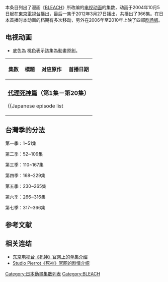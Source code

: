 本条目列出了漫画《[[BLEACH|BLEACH]]》所改编的[[BLEACH_(動畫)|电视动画]]的集数，动画于2004年10月5日起在[[東京電視台|東京電視台]]播出，最后一集于2012年3月27日播出，共播出了366集。在日本首播时本动画的档期有多次移动，另外在2006年至2010年上映了四部[[剧场版|剧场版]]。

== 电视动画 ==
*底色為 {{colorbox|border=none|#FFE5B4}} 桃色表示該集為動畫原創。
{| class="wikitable" width="100%"
|-
!集数
!標題
!对应原作
!首播日期
|-
!colspan="4"|
=== [[BLEACH_死神代行篇|代理死神篇]]（第1集－第20集） ===
{{Japanese episode list
 |集数= 1
 |中文名称= 成為死神的那天
 |日文名称= 死神になっちゃった日
 |附加1= 1
 |原剧首映日期= 2004年10月5日
}}
{{Japanese episode list
 |集数= 2
 |中文名称= 死神的工作
 |日文名称= 死神のお仕事
 |附加1= 2–3
 |原剧首映日期= 2004年10月12日
}}
{{Japanese episode list
 |集数= 3
 |中文名称= 哥哥的感覺、妹妹的想法!!!!
 |日文名称= 兄の想い、妹の想い
 |附加1= 4–6
 |原剧首映日期= 2004年10月19日
}}
{{Japanese episode list
 |集数= 4
 |中文名称= 被詛咒的鸚鵡
 |日文名称= 呪いのインコ
 |附加1= 7–9
 |原剧首映日期= 2004年10月26日
}}
{{Japanese episode list
 |集数= 5
 |中文名称= 狂毆看不到的敵人！
 |日文名称= 見えない敵を殴れ！
 |附加1= 9–13
 |原剧首映日期= 2004年11月2日
}}
{{Japanese episode list
 |集数= 6
 |中文名称= 死鬥！一護VS一護
 |日文名称= 死闘！一護VSイチゴ
 |附加1= 13–15
 |原剧首映日期= 2004年11月9日
}}
{{Japanese episode list
 |集数= 7
 |中文名称= 變為布娃娃的魂
 |日文名称= ぬいぐるみからコンにちは
 |附加1= 15–18
 |原剧首映日期= 2004年11月16日
}}
{{Japanese episode list
 |集数= 8
 |中文名称= 6月17日、雨的記憶
 |日文名称= 6月17日、雨の記憶
 |附加1= 18–20
 |原剧首映日期= 2004年11月23日
}}
{{Japanese episode list
 |集数= 9
 |中文名称= 打不倒的敵人
 |日文名称= 倒せない敵
 |附加1= 20–25
 |原剧首映日期= 2004年11月30日
}}
{{Japanese episode list
 |集数= 10
 |中文名称= 特急靈場突擊之旅！
 |日文名称= ぶらり霊場突撃の旅！
 |附加1= 27–32
 |原剧首映日期= 2004年12月7日
}}
{{Japanese episode list
 |集数= 11
 |中文名称= 傳說中的滅卻師
 |日文名称= 伝説のクインシー
 |附加1= 33–36
 |原剧首映日期= 2004年12月14日
}}
{{Japanese episode list
 |集数= 12
 |中文名称= 溫柔的右手
 |日文名称= やさしい右腕
 |附加1= 36–40
 |原剧首映日期= 2004年12月21日
}}
{{Japanese episode list
 |集数= 13
 |中文名称= 花與虛
 |日文名称= 花とホロウ
 |附加1= 41–45
 |原剧首映日期= 2004年12月28日
}}
{{Japanese episode list
 |集数= 14
 |中文名称= 背靠背的死鬥！
 |日文名称= 背中合わせの死闘！
 |附加1= 46–50
 |原剧首映日期= 2005年1月11日
}}
{{Japanese episode list
 |集数= 15
 |中文名称= 魂之哦哈哈哈大作戰
 |日文名称= コンのウハウハ大作戦
 |附加1= 原创、26和51
 |原剧首映日期= 2005年1月18日
}}
{{Japanese episode list
 |集数= 16
 |中文名称= 阿散井戀次、參上！
 |日文名称= 阿散井恋次、見参！
 |附加1= 52–55
 |原剧首映日期= 2005年1月25日
}}
{{Japanese episode list
 |集数= 17
 |中文名称= 一護、死吧！
 |日文名称= 一護、死す！
 |附加1= 55–57
 |原剧首映日期= 2005年2月1日
}}
{{Japanese episode list
 |集数= 18
 |中文名称= 奪回！死神的力量！
 |日文名称= 取り戻せ！死神の力！
 |附加1= 58–62
 |原剧首映日期= 2005年2月8日
}}
{{Japanese episode list
 |集数= 19
 |中文名称= 一護、墮落為虛！
 |日文名称= 一護、ホロウに墜ちる！
 |附加1= 62–64
 |原剧首映日期= 2005年2月15日
}}
{{Japanese episode list
 |集数= 20
 |中文名称= 市丸銀的影子
 |日文名称= 市丸ギンの影
 |附加1= 65–70
 |原剧首映日期= 2005年2月22日
}}
!colspan="4"|
=== 屍魂界・潛入篇（第21集－第41集） ===
{{Japanese episode list
 |集数= 21
 |中文名称= 突入！死神的世界
 |日文名称= 突入！死神の世界
 |附加1= 71–74
 |原剧首映日期= 2005年3月1日
}}
{{Japanese episode list
 |集数= 22
 |中文名称= 憎恨死神的男子
 |日文名称= 死神を憎む男
 |附加1= 74–78
 |原剧首映日期= 2005年3月8日
}}
{{Japanese episode list
 |集数= 23
 |中文名称= 露琪亞處刑、14日前
 |日文名称= ルキア処刑、14日前
 |附加1= 78–79
 |原剧首映日期= 2005年3月15日
}}
{{Japanese episode list
 |集数= 24
 |中文名称= 結集！護廷十三隊
 |日文名称= 結集！護廷13隊
 |附加1= 80–82
 |原剧首映日期= 2005年3月22日
}}
{{Japanese episode list
 |集数= 25
 |中文名称= 巨大砲彈從中央突破？
 |日文名称= 巨大砲弾で中央突破？
 |附加1= 83–85
 |原剧首映日期= 2005年3月29日
}}
{{Japanese episode list
 |集数= 26
 |中文名称= 結成！最糟糕的二人組
 |日文名称= 結成！最悪のタッグ
 |附加1= 85–87
 |原剧首映日期= 2005年4月5日
}}
{{Japanese episode list
 |集数= 27
 |中文名称= 釋放必殺的一擊！
 |日文名称= 必殺の一撃を放て！
 |附加1= 88–89
 |原剧首映日期= 2005年4月12日
}}
{{Japanese episode list
 |集数= 28
 |中文名称= 被盯上的織姫
 |日文名称= 狙われた織姫
 |附加1= 89–91
 |原剧首映日期= 2005年4月19日
}}
{{Japanese episode list
 |集数= 29
 |中文名称= 突破！死神包圍網
 |日文名称= 突破せよ！死神包囲網
 |附加1= 92–93
 |原剧首映日期= 2005年4月26日
}}
{{Japanese episode list
 |集数= 30
 |中文名称= 阻擋的戀次
 |日文名称= 立ちはだかる恋次
 |附加1= 94–95
 |原剧首映日期= 2005年5月3日
}}
{{Japanese episode list
 |集数= 31
 |中文名称= 斬首的覺悟
 |日文名称= 斬る為の覚悟
 |附加1= 96–97
 |原剧首映日期= 2005年5月10日
}}
{{Japanese episode list
 |集数= 32
 |中文名称= 星星與野狗
 |日文名称= 星と野良犬
 |附加1= 98
 |原剧首映日期= 2005年5月17日
}}
{{Japanese episode list
 |集数= 33
 |中文名称= 奇蹟！神秘的新英雄
 |日文名称= 奇跡！謎の新ヒーロー
 |附加1= 原创、88.5
 |原剧首映日期= 2005年5月24日
}}
{{Japanese episode list
 |集数= 34
 |中文名称= 黎明的慘劇
 |日文名称= 夜明けの慘劇
 |附加1= 99–100
 |原剧首映日期= 2005年5月31日
}}
{{Japanese episode list
 |集数= 35
 |中文名称= 暗殺藍染！悄悄接近的黑暗
 |日文名称= 藍染暗殺！忍び寄る闇
 |附加1= 101–102
 |原剧首映日期= 2005年6月7日
}}
{{Japanese episode list
 |集数= 36
 |中文名称= 更木劍八、逼近！
 |日文名称= 更木剣八、迫る！
 |附加1= 103–104
 |原剧首映日期= 2005年6月14日
}}
{{Japanese episode list
 |集数= 37
 |中文名称= 出拳的理由
 |日文名称= 拳の理由
 |附加1= 105–107
 |原剧首映日期= 2005年6月21日
}}
{{Japanese episode list
 |集数= 38
 |中文名称= 窮途末路！被折斷的斬月
 |日文名称= 絶対絶命！折られた斬月
 |附加1= 108–110
 |原剧首映日期= 2005年6月28日
}}
{{Japanese episode list
 |集数= 39
 |中文名称= 不死之身的男人
 |日文名称= 不死身の男
 |附加1= 110–113
 |原剧首映日期= 2005年7月5日
}}
{{Japanese episode list
 |集数= 40
 |中文名称= 岩鷲眼中的死神
 |日文名称= ガンジュの見た死神
 |附加1= 114–115
 |原剧首映日期= 2005年7月12日
}}
{{Japanese episode list
 |集数= 41
 |中文名称= 重逢、一護和露琪亞
 |日文名称= 再会、一護とルキア
 |附加1= 116–117
 |原剧首映日期= 2005年7月19日
}}
!colspan="4"|

=== 屍魂界・救出篇（第42集－第63集） ===
{{Japanese episode list
 |集数= 42
 |中文名称= 飛舞吧！瞬神夜一
 |日文名称= 瞬神夜一、舞う！
 |附加1= 118–119
 |原剧首映日期= 2005年7月26日
}}
{{Japanese episode list
 |集数= 43
 |中文名称= 卑劣的死神
 |日文名称= 卑劣な死神
 |附加1= 120–123
 |原剧首映日期= 2005年8月2日
}}
{{Japanese episode list
 |集数= 44
 |中文名称= 石田、極限的力量！
 |日文名称= 石田、極限の力！
 |附加1= 124–126
 |原剧首映日期= 2005年8月9日
}}
{{Japanese episode list
 |集数= 45
 |中文名称= 超越極限吧！
 |日文名称= 限界を超えろ！
 |附加1= 126–128
 |原剧首映日期= 2005年8月16日
}}
{{Japanese episode list
 |集数= 46
 |中文名称= 實錄！死神的學校
 |日文名称= 実録! 死神の学校
 |附加1= 129
 |原剧首映日期= 2005年8月23日
}}
{{Japanese episode list
 |集数= 47
 |中文名称= 復仇者們
 |日文名称= 仇討つ者たち
 |附加1= 130–131
 |原剧首映日期= 2005年8月30日
}}
{{Japanese episode list
 |集数= 48
 |中文名称= 日番谷、怒吼
 |日文名称= 日番谷、吼える
 |附加1= 132–133
 |原剧首映日期= 2005年9月6日
}}
{{Japanese episode list
 |集数= 49
 |中文名称= 露琪亞的惡夢
 |日文名称= ルキアの悪夢
 |附加1= 134–136
 |原剧首映日期= 2005年9月13日
}}
{{Japanese episode list 
 |集数= 50
 |中文名称= 甦醒的獅子
 |日文名称= よみがえる獅子
 |附加1= 原创、88.5
 |原剧首映日期= 2005年9月20日
}}
{{Japanese episode list
 |集数= 51
 |中文名称= 行刑的早晨
 |日文名称= 処刑の朝
 |附加1= 137–139
 |原剧首映日期= 2005年9月27日
}}
{{Japanese episode list
 |集数= 52
 |中文名称= 戀次、魂之誓言！與白哉的死鬥
 |日文名称= 恋次、魂の誓い! 白哉との死闘
 |附加1= 140–144
 |原剧首映日期= 2005年10月4日
}}
{{Japanese episode list
 |集数= 53
 |中文名称= 市丸銀的誘惑、崩潰的覺悟
 |日文名称= 市丸ギンの誘惑、崩された覚悟
 |附加1= 145–148
 |原剧首映日期= 2005年10月4日
}}
{{Japanese episode list
 |集数= 54
 |中文名称= 實現的誓言！露琪亞成功奪回！
 |日文名称= 果たされる誓い！ルキア奪還なるか！
 |附加1= 149–152
 |原剧首映日期= 2005年10月18日
}}
{{Japanese episode list
 |集数= 55
 |中文名称= 最強的死神！終極的師弟對決
 |日文名称= 最強の死神! 究極の師弟対決
 |附加1= 153–155
 |原剧首映日期= 2005年10月25日
}}
{{Japanese episode list
 |集数= 56
 |中文名称= 超速之戰！女武神之對決
 |日文名称= 超速の戦い！武の女神、決す
 |附加1= 156–158
 |原剧首映日期= 2005年11月1日
}}
{{Japanese episode list
 |集数= 57
 |中文名称= 千本櫻、粉碎！衝向天空的斬月
 |日文名称= 千本桜、粉砕！天を衝く斬月
 |附加1= 159–161
 |原剧首映日期= 2005年11月8日
}}
{{Japanese episode list
 |集数= 58
 |中文名称= 解放！黑色的刀刃、奇蹟的力量
 |日文名称= 開放! 黒き刃、奇跡の力
 |附加1= 161–163
 |原剧首映日期= 2005年11月15日
}}
{{Japanese episode list
 |集数= 59
 |中文名称= 死鬥終結！白色的榮耀與黑色的思緒
 |日文名称= 死闘決着! 白き誇りと黒き想い
 |附加1= 163–167
 |原剧首映日期= 2005年11月22日
}}
{{Japanese episode list
 |集数= 60
 |中文名称= 令人絕望的真相、揮下的凶刀
 |日文名称= 絶望の真実、振り下ろされた凶刃
 |附加1= 168–171
 |原剧首映日期= 2005年12月6日
}}
{{Japanese episode list
 |集数= 61
 |中文名称= 藍染參上！恐怖的野心
 |日文名称= 藍染、立つ! 恐るべき野望
 |附加1= 172–175
 |原剧首映日期= 2005年12月13日
}}
{{Japanese episode list
 |集数= 62
 |中文名称= 集結！最強的死神軍團
 |日文名称= 集結せよ！最強の死神軍団
 |附加1= 176–179
 |原剧首映日期= 2005年12月20日
}}
{{Japanese episode list
 |集数= 63
 |中文名称= 露琪亞的決心、一護的想法
 |日文名称= ルキアの決意、一護の想い
 |附加1= 180–182
 |原剧首映日期= 2006年1月10日
}}
!colspan="4"|
=== 魂狩篇（第64集－第91集） ===
{{Japanese episode list
 |底色 = #FFE5B4
 |集数= 64
 |中文名称= 新學期、戀次來到現世！？
 |日文名称= 新学期、現世に恋次がやって来た!?
 |附加1= <span style="color: grey;"><small>不适用</small></span>
 |原剧首映日期= 2006年1月17日
}}
{{Japanese episode list
 |底色 = #FFE5B4
 |集数= 65
 |中文名称= 悄悄接近的恐怖、第二名犧牲者
 |日文名称= 忍び寄る恐怖、2番目の犠牲者
 |附加1= <span style="color: grey;"><small>不适用</small></span>
 |原剧首映日期= 2006年1月24日
}}
{{Japanese episode list
 |底色 = #FFE5B4
 |集数= 66
 |中文名称= 突破！潛藏在迷宮中的圈套
 |日文名称= 突破せよ! 迷宮に潜む罠
 |附加1= <span style="color: grey;"><small>不适用</small></span>
 |原剧首映日期= 2006年1月31日
}}
{{Japanese episode list
 |底色 = #FFE5B4
 |集数= 67
 |中文名称= 死亡的遊戲！消失的同學
 |日文名称= 死のゲーム！消えるクラスメイト
 |附加1= <span style="color: grey;"><small>不适用</small></span>
 |原剧首映日期= 2006年2月7日
}}
{{Japanese episode list
 |底色 = #FFE5B4
 |集数= 68
 |中文名称= 惡魔的真面目、被說出的秘密
 |日文名称= 悪魔の正体、明かされた秘密
 |附加1= <span style="color: grey;"><small>不适用</small></span>
 |原剧首映日期= 2006年2月14日
}}
{{Japanese episode list
 |底色 = #FFE5B4
 |集数= 69
 |中文名称= 名為魂狩！靈魂狩獵者們
 |日文名称= その名はバウント！魂を狩る者たち
 |附加1= <span style="color: grey;"><small>不适用</small></span>
 |原剧首映日期= 2006年2月14日
}}
{{Japanese episode list
 |底色 = #FFE5B4
 |集数= 70
 |中文名称= 露琪亞歸來！代理小組復活
 |日文名称= ルキアの帰還！代行チーム復活
 |附加1= <span style="color: grey;"><small>不适用</small></span>
 |原剧首映日期= 2006年2月21日
}}
{{Japanese episode list
 |底色 = #FFE5B4
 |集数= 71
 |中文名称= 劇烈衝突的時刻！逼近滅卻師的魔手
 |日文名称= 激突の時！クインシーに迫る魔の手
 |附加1= <span style="color: grey;"><small>不适用</small></span>
 |原剧首映日期= 2006年3月7日
}}
{{Japanese episode list
 |底色 = #FFE5B4
 |集数= 72
 |中文名称= 水的攻擊！逃出被封閉的醫院
 |日文名称= 水の攻撃！閉ざされた病院からの脱出
 |附加1= <span style="color: grey;"><small>不适用</small></span>
 |原剧首映日期= 2006年3月14日
}}
{{Japanese episode list
 |底色 = #FFE5B4
 |集数= 73
 |中文名称= 水與煙火的幻影 壯觀！雨中的大決戰（1小時特別篇）<br>魂狩集结！开始行动的男人
 |日文名称= 水と花火のイリュージョン　壯絶！雨中の大決戦スペシャル<br>バウント集結! 動き出す男
 |附加1= <span style="color: grey;"><small>不适用</small></span>
 |原剧首映日期= 2006年3月28日
}}
{{Japanese episode list
 |底色 = #FFE5B4
 |集数= 74
 |中文名称= 水與煙火的幻影 壯觀！雨中的大決戰（1小時特別篇）<br>永远生存一族的记忆
 |日文名称= 水と花火のイリュージョン　壮絶！雨中の大決戦スペシャル<br>永遠を生きる一族の記憶
 |附加1= <span style="color: grey;"><small>不适用</small></span>
 |原剧首映日期= 2006年3月28日
}}
{{Japanese episode list
 |底色 = #FFE5B4
 |集数= 75
 |中文名称= 十一番隊震驚！復活的死神
 |日文名称= 十一番隊激震！よみがえった死神
 |附加1= <span style="color: grey;"><small>不适用</small></span>
 |原剧首映日期= 2006年4月4日
}}
{{Japanese episode list
 |底色 = #FFE5B4
 |集数= 76
 |中文名称= 力量的衝擊！福瑞德vs斬月
 |日文名称= 力の激突！フリードvs斬月
 |附加1= <span style="color: grey;"><small>不适用</small></span>
 |原剧首映日期= 2006年4月4日
}}
{{Japanese episode list
 |底色 = #FFE5B4
 |集数= 77
 |中文名称= 無法消逝的怨念！劍八所斬的死神
 |日文名称= 消えぬ怨念! 剣八が斬った死神
 |附加1= <span style="color: grey;"><small>不适用</small></span>
 |原剧首映日期= 2006年4月11日
}}
{{Japanese episode list
 |底色 = #FFE5B4
 |集数= 78
 |中文名称= 護廷十三隊驚愕！！被歷史掩埋的真實
 |日文名称= 護廷十三隊驚愕!! 歴史に埋もれた真実
 |附加1= <span style="color: grey;"><small>不适用</small></span>
 |原剧首映日期= 2006年5月2日
}}
{{Japanese episode list
 |底色 = #FFE5B4
 |集数= 79
 |中文名称= 芳野、拚死的意志
 |日文名称= 芳野、死をかけた想い
 |附加1= <span style="color: grey;"><small>不适用</small></span>
 |原剧首映日期= 2006年5月9日
}}
{{Japanese episode list
 |底色 = #FFE5B4
 |集数= 80
 |中文名称= 強敵的突擊！小小最終防衛戰！？
 |日文名称= 強敵の急襲! 小さな最終防衛戦!?
 |附加1= <span style="color: grey;"><small>不适用</small></span>
 |原剧首映日期= 2006年5月16日
}}
{{Japanese episode list
 |底色 = #FFE5B4
 |集数= 81
 |中文名称= 日番谷出擊！被襲擊的街道
 |日文名称= 日番谷動く！襲われた街
 |附加1= <span style="color: grey;"><small>不适用</small></span>
 |原剧首映日期= 2006年5月23日
}}
{{Japanese episode list
 |底色 = #FFE5B4
 |集数= 82
 |中文名称= 一護VS達魯克！白色的黑暗出現
 |日文名称= 一護VSダルク! 白き闇の出現
 |附加1= <span style="color: grey;"><small>不适用</small></span>
 |原剧首映日期= 2006年5月30日
}}
{{Japanese episode list
 |底色 = #FFE5B4
 |集数= 83
 |中文名称= 灰色之影、多爾的秘密
 |日文名称= 灰色の影、ドールの秘密
 |附加1= <span style="color: grey;"><small>不适用</small></span>
 |原剧首映日期= 2006年6月6日
}}
{{Japanese episode list
 |底色 = #FFE5B4
 |集数= 84
 |中文名称= 代理小組分裂？背叛的露琪亞
 |日文名称= 代行チーム分裂? 裏切ったルキア
 |附加1= <span style="color: grey;"><small>不适用</small></span>
 |原剧首映日期= 2006年6月13日
}}
{{Japanese episode list
 |底色 = #FFE5B4
 |集数= 85
 |中文名称= 淚之死鬥！露琪亞vs織姬
 |日文名称= 涙の死闘! ルキアVS織姫
 |附加1= <span style="color: grey;"><small>不适用</small></span>
 |原剧首映日期= 2006年6月13日
}}
{{Japanese episode list
 |底色 = #FFE5B4
 |集数= 86
 |中文名称= 亂菊起舞！斬向看不見的敵人
 |日文名称= 乱菊舞う! 見えない敵を斬れ
 |附加1= <span style="color: grey;"><small>不适用</small></span>
 |原剧首映日期= 2006年6月20日
}}
{{Japanese episode list
 |底色 = #FFE5B4
 |集数= 87
 |中文名称= 白哉召集！開始行動的護廷十三隊
 |日文名称= 白哉召集! 動き出す護廷十三隊
 |附加1= <span style="color: grey;"><small>不适用</small></span>
 |原剧首映日期= 2006年7月4日
}}
{{Japanese episode list
 |底色 = #FFE5B4
 |集数= 88
 |中文名称= 副隊長全滅！？地下洞窟的陷阱
 |日文名称= 副隊長全滅!? 地下洞窟の罠
 |附加1= <span style="color: grey;"><small>不适用</small></span>
 |原剧首映日期= 2006年7月11日
}}
{{Japanese episode list
 |底色 = #FFE5B4
 |集数= 89
 |中文名称= 再戰！？石田vs音夢
 |日文名称= 再戦！？石田vsネム
 |附加1= <span style="color: grey;"><small>不适用</small></span>
 |原剧首映日期= 2006年7月18日
}}
{{Japanese episode list
 |底色 = #FFE5B4
 |集数= 90
 |中文名称= 阿散井戀次、魂之卍解
 |日文名称= 阿散井恋次、魂の卍解
 |附加1= <span style="color: grey;"><small>不适用</small></span>
 |原剧首映日期= 2006年7月25日
}}
{{Japanese episode list
 |底色 = #FFE5B4
 |集数= 91
 |中文名称= 死神和滅卻師、復甦的力量
 |日文名称= 死神とクインシー、よみがえる力
 |附加1= <span style="color: grey;"><small>不适用</small></span>
 |原剧首映日期= 2006年8月1日
}}
!colspan="4"|

=== 魂狩‧屍魂界 強襲篇（第92集－第109集） ===
{{Japanese episode list
 |底色 = #FFE5B4
 |集数= 92
 |中文名称= 再次突入死神世界
 |日文名称= 死神世界への突入、再び
 |附加1= <span style="color: grey;"><small>不适用</small></span>
 |原剧首映日期= 2006年8月8日
}}
{{Japanese episode list
 |底色 = #FFE5B4
 |集数= 93
 |中文名称= 魂狩強襲！震驚的護廷十三隊
 |日文名称= バウント強襲! 激震の護廷十三隊
 |附加1= <span style="color: grey;"><small>不适用</small></span>
 |原剧首映日期= 2006年8月15日
}}
{{Japanese episode list
 |底色 = #FFE5B4
 |集数= 94
 |中文名称= 日番谷的決意！激戰的時刻逼近
 |日文名称= 日番谷の決意！激突の時迫る
 |附加1= <span style="color: grey;"><small>不适用</small></span>
 |原剧首映日期= 2006年8月22日
}}
{{Japanese episode list
 |底色 = #FFE5B4
 |集数= 95
 |中文名称= 白哉上陣！風裂櫻舞
 |日文名称= 白哉出陣！風を裂く桜の舞
 |附加1= <span style="color: grey;"><small>不适用</small></span>
 |原剧首映日期= 2006年9月5日
}}
{{Japanese episode list
 |底色 = #FFE5B4
 |集数= 96
 |中文名称= 一護、白哉、狩矢，三方的戰鬥！
 |日文名称= 一護・白哉・狩矢、三極の戦い!
 |附加1= <span style="color: grey;"><small>不适用</small></span>
 |原剧首映日期= 2006年9月12日
}}
{{Japanese episode list
 |底色 = #FFE5B4
 |集数= 97
 |中文名称= 日番谷出擊！斬向森林中的敵人
 |日文名称= 日番谷出撃！森の中の敵を斬れ
 |附加1= <span style="color: grey;"><small>不适用</small></span>
 |原剧首映日期= 2006年9月19日
}}
{{Japanese episode list
 |底色 = #FFE5B4
 |集数= 98
 |中文名称= 激戰！更木劍八vs一之瀨真樹
 |日文名称= 激突! 更木剣八VS一之瀬真樹
 |附加1= <span style="color: grey;"><small>不适用</small></span>
 |原剧首映日期= 2006年10月4日
}}
{{Japanese episode list
 |底色 = #FFE5B4
 |集数= 99
 |中文名称= 死神VS死神！失控的力量
 |日文名称= 死神VS死神！暴走する力
 |附加1= <span style="color: grey;"><small>不适用</small></span>
 |原剧首映日期= 2006年10月11日
}}
{{Japanese episode list
 |底色 = #FFE5B4
 |集数= 100
 |中文名称= 碎蜂之死？隱密機動的最後
 |日文名称= 砕蜂死す? 隠密機動の最後
 |附加1= <span style="color: grey;"><small>不适用</small></span>
 |原剧首映日期= 2006年10月18日
}}
{{Japanese episode list
 |底色 = #FFE5B4
 |集数= 101
 |中文名称= 涅繭利卍解！！澤渡，惡魔的激戰
 |日文名称= マユリ卍解!! 沢渡・悪魔の激突
 |附加1= <span style="color: grey;"><small>不适用</small></span>
 |原剧首映日期= 2006年11月1日
}}
{{Japanese episode list
 |底色 = #FFE5B4
 |集数= 102
 |中文名称= 最後的滅卻師！爆發的力量
 |日文名称= 最後のクインシー！暴発する力
 |附加1= <span style="color: grey;"><small>不适用</small></span>
 |原剧首映日期= 2006年11月8日
}}
{{Japanese episode list
 |底色 = #FFE5B4
 |集数= 103
 |中文名称= 石田、超越界限的攻擊！
 |日文名称= 石田、限界を超えて撃て！
 |附加1= <span style="color: grey;"><small>不适用</small></span>
 |原剧首映日期= 2006年11月15日
}}
{{Japanese episode list
 |底色 = #FFE5B4
 |集数= 104
 |中文名称= 死鬥十番隊！綻放的冰輪丸
 |日文名称= 死闘十番隊! 氷輪丸を放て
 |附加1= <span style="color: grey;"><small>不适用</small></span>
 |原剧首映日期= 2006年11月22日
}}
{{Japanese episode list
 |底色 = #FFE5B4
 |集数= 105
 |中文名称= 狩矢！爆發前的倒數計時
 |日文名称= 狩矢！爆発へのカウントダウン
 |附加1= <span style="color: grey;"><small>不适用</small></span>
 |原剧首映日期= 2006年11月29日
}}
{{Japanese episode list
 |底色 = #FFE5B4
 |集数= 106
 |中文名称= 生命與復仇！石田、終極的選擇
 |日文名称= 命と復讐! 石田、究極の選択
 |附加1= <span style="color: grey;"><small>不适用</small></span>
 |原剧首映日期= 2006年12月6日
}}
{{Japanese episode list
 |底色 = #FFE5B4
 |集数= 107
 |中文名称= 被斬落的劍！破滅的瞬間
 |日文名称= 振り下ろされた刃! 破滅の瞬間
 |附加1= <span style="color: grey;"><small>不适用</small></span>
 |原剧首映日期= 2006年12月13日
}}
{{Japanese episode list
 |底色 = #FFE5B4
 |集数= 108
 |中文名称= 慟哭的巴溫特！最後的激戰
 |日文名称= 慟哭のバウント! 最後の激突
 |附加1= <span style="color: grey;"><small>不适用</small></span>
 |原剧首映日期= 2006年12月20日
}}
{{Japanese episode list
 |底色 = #FFE5B4
 |集数= 109
 |中文名称= 一護和露琪亞、扭轉乾坤的思緒
 |日文名称= 一護とルキア、廻天する想い
 |附加1= <span style="color: grey;"><small>不适用</small></span>
 |原剧首映日期= 2007年1月4日
}}
!colspan="4"|

=== 破面‧出現篇（第110集－第131集） ===
{{Japanese episode list
 |集数= 110
 |中文名称= 死神代理再開！恐怖的轉學生?
 |日文名称= 代行業再開！恐怖の転校生
 |附加1=183-185
 |原剧首映日期= 2007年1月10日
}}
{{Japanese episode list
 |集数= 111
 |中文名称= 驚愕！父親的真面目?
 |日文名称= 驚愕! 親父達の正体
 |附加1=186-187
 |原剧首映日期= 2007年1月17日
}}
{{Japanese episode list
 |集数= 112
 |中文名称= 戰爭的開始、假面軍勢與破面
 |日文名称= 戦いの始まり、仮面の軍勢と破面
 |附加1=188-190
 |原剧首映日期= 2007年1月24日
}}
{{Japanese episode list
 |集数= 113
 |中文名称= 世界崩潰序曲、破面來襲
 |日文名称= 世界崩壊への序曲、アランカル来襲!
 |附加1= 190-192
 |原剧首映日期= 2007年1月31日
}}
{{Japanese episode list
|集数= 114
 |中文名称= 重逢、一護與露琪亞與死神們
 |日文名称= 再会、一護とルキアと死神たち
 |附加1=192-195
 |原剧首映日期= 2007年2月7日
}}
{{Japanese episode list
 |集数= 115
 |中文名称= 特別命令！趕到的死神們
 |日文名称= 特命！やってきた死神たち
 |附加1=196-197
 |原剧首映日期= 2007年2月14日
}}
{{Japanese episode list
 |集数= 116
 |中文名称= 邪惡的眼神、藍染再臨
 |日文名称= 悪しき瞳、藍染再び
 |附加1=198
 |原剧首映日期= 2007年2月21日
}}
{{Japanese episode list
 |集数= 117
 |中文名称= 露琪亞戰鬥開始！冰凍的白刃
 |日文名称= ルキア戦闘開始! 凍りつく白き刃
 |附加1=199-202
 |原剧首映日期= 2007年2月28日
}}
{{Japanese episode list
 |集数= 118 
 |中文名称= 一角卍解！摧毀一切的力量
 |日文名称= 一角卍解! 全てを砕く力
 |附加1=203-205
 |原剧首映日期= 2007年3月7日
}}
{{Japanese episode list
 |集数= 119
 |中文名称= 更木隊秘錄！好運的男人們
 |日文名称= 更木隊秘話！ツイている男たち
 |附加1=206
 |原剧首映日期= 2007年3月21日
}}
{{Japanese episode list
 |集数= 120
 |中文名称= 日番谷落敗！破碎的冰輪丸
 |日文名称= 日番谷散る！砕けた氷輪丸
 |附加1=207-209
 |原剧首映日期= 2007年3月28日
}}
{{Japanese episode list 
 |集数= 121
 |中文名称= 衝突！守護者vs承擔者 
 |日文名称= 激突！護る者vs被る者 
 |附加1= 210-213
 |原剧首映日期= 2007年4月12日
}}
{{Japanese episode list 
 |集数= 122 
 |中文名称= 假面！覺醒者們的力量
 |日文名称= ヴァイザード！目覚めし者たちの力
 |附加1= 213-215
 |原剧首映日期= 2007年4月18日
}}
{{Japanese episode list 
 |集数= 123
 |中文名称= 一護、完全虛化！？ 
 |日文名称= 一護、完全ホロウ化！？
|附加1= 216-218
 |原剧首映日期= 2007年4月25日
}}
{{Japanese episode list 
 |集数= 124 
 |中文名称= 衝突！黑色卍解與白色卍解
 |日文名称= 激突！黒い卍解と白い卍解
 |附加1= 219-220
 |原剧首映日期= 2007年5月2日
}}
{{Japanese episode list  
|集数= 125
 |中文名称= 緊急報告！藍染的恐怖計畫
 |日文名称= 緊急報告! 藍染の恐るべき計画
 |附加1= 221-223
 |原剧首映日期= 2007年5月9日
}}
{{Japanese episode list 
 |集数= 126
 |中文名称= 雨龍vs龍弦！激鬥的滅卻師父子
 |日文名称= 雨竜vs竜弦！激突クインシー親子
 |附加1= 224-226
 |原剧首映日期= 2007年5月16日
}}
{{Japanese episode list 
 |集数= 127
 |中文名称= 浦原的決心、織姬的想法
 |日文名称= 浦原の決断、織姫の想い
 |附加1= 227-229
 |原剧首映日期= 2007年5月31日
}}
{{Japanese episode list
 |底色 = #FFE5B4
 |集数= 128
 |中文名称= 惡夢般的破面！日番谷隊出擊
 |日文名称= 悪夢のアランカル! 日番谷隊出撃
 |附加1=<span style="color: grey;"><small>不适用</small></span>
 |原剧首映日期= 2007年6月7日
}}
{{Japanese episode list
 |底色 = #FFE5B4
 |集数= 129
 |中文名称= 飛舞降臨的闇之使者！惡意的繁殖
 |日文名称= 舞い降りた闇の使者! 増殖する悪意
 |附加1=<span style="color: grey;"><small>不适用</small></span>
 |原剧首映日期= 2007年6月13日
}}
{{Japanese episode list
 |底色 = #FFE5B4
 |集数= 130
 |中文名称= 看不見的敵人！日番谷、無情的決心
 |日文名称= 見えない敵! 日番谷、非情な決断
 |附加1=<span style="color: grey;"><small>不适用</small></span>
 |原剧首映日期= 2007年6月20日
}}
{{Japanese episode list
 |底色 = #FFE5B4
 |集数= 131
 |中文名称= 亂菊之淚、兄妹悲傷的離別
 |日文名称= 乱菊の涙、哀しき兄妹の別れ
 |附加1=<span style="color: grey;"><small>不适用</small></span>
 |原剧首映日期= 2007年6月27日
}}
!colspan="4"|

=== 破面・虛圏救出篇（第132集－第151集） ===
{{Japanese episode list
 |底色 = #FFE5B4
 |集数= 132
 |中文名称= 日番谷與夏梨與足球
 |日文名称= 日番谷と夏梨とサッカーボール
 |附加1=<span style="color: grey;"><small>不适用</small></span>
 |原剧首映日期= 2007年7月4日
}}
{{Japanese episode list
 |底色 = #FFE5B4
 |集数= 133
 |中文名称= 一角、熱血劍道物語
 |日文名称= 一角、熱血剣道物語
 |附加1=<span style="color: grey;"><small>不适用</small></span>
 |原剧首映日期= 2007年7月10日
}}
{{Japanese episode list
 |底色 = #FFE5B4
 |集数= 134
 |中文名称= 美麗的甜點師、弓親！
 |日文名称= 美しきパティシエ、弓親!
 |附加1=<span style="color: grey;"><small>不适用</small></span>
 |原剧首映日期= 2007年7月17日
}}
{{Japanese episode list
 |底色 = #FFE5B4
 |集数= 135
 |中文名称= 被算計的魂！亂菊看見的…
 |日文名称= はかられたコン! 乱菊は見ていた…
 |附加1=<span style="color: grey;"><small>不适用</small></span>
 |原剧首映日期= 2007年7月28日
}}
{{Japanese episode list
 |底色 = #FFE5B4
 |集数= 136
 |中文名称= 虛圈內亂！烏爾奇奧拉之死
 |日文名称= ウェコムンドの内乱! ウルキオラの死
 |附加1=<span style="color: grey;"><small>不适用</small></span>
 |原剧首映日期= 2007年8月8日
}}
{{Japanese episode list 
 |底色 = #FFE5B4 
 |集数= 137
 |日文名称= 悪意の戦い、藍染の罠
 |中文名称= 惡意的戰爭、藍染的圈套
 |附加1=<span style="color: grey;"><small>不适用</small></span> 
 |原剧首映日期= 2007年8月22日
}}
{{Japanese episode list 
 |集数= 138
 |日文名称= ウェコムンド再動！日番谷VSヤミー
 |中文名称= 虛圈再動！日番谷VS牙密
 |附加1=229-231
 |原剧首映日期= 2007年8月29日
}}
{{Japanese episode list 
 |集数= 139
 |日文名称= 一護vsグリムジョー、11秒の戦い！
 |中文名称= 一護vs葛力姆喬、11秒的戰鬥！
 |附加1=232-234
 |原剧首映日期= 2007年9月5日
}}
{{Japanese episode list 
 |集数= 140
 |日文名称= 策謀のウルキオラ、太陽が沈む時
 |中文名称= 烏爾奇奧拉的計策、太陽沉落之時
 |附加1=234-236 
 |原剧首映日期= 2007年9月12日
}}
{{Japanese episode list 
 |集数= 141
 |日文名称= さようなら…、黒崎くん
 |中文名称= 再見了…，黑崎君
 |附加1=237
 |原剧首映日期= 2007年9月19日
}}
{{Japanese episode list 
 |集数= 142
 |日文名称= 厳命! 井上織姫ノ救出ヲ禁ズ
 |中文名称= 嚴令！禁止營救井上織姬
 |附加1=238-239
 |原剧首映日期= 2007年9月26日
}}
{{Japanese episode list 
 |集数= 143
 |日文名称= 復活のグリムジョー
 |中文名称= 復活的葛力姆喬
 |附加1=240-241
 |原剧首映日期= 2007年10月3日
}}
{{Japanese episode list 
 |集数= 144
 |日文名称= 石田・チャド、新しき力の胎動
 |中文名称= 石田、茶渡，新力量的前兆
 |附加1=241-243
 |原剧首映日期= 2007年10月17日
}}
{{Japanese episode list 
 |集数= 145
 |日文名称= エスパーダ集結! 藍染の御前会議
 |中文名称= 十刃集結！藍染的御前會議
 |附加1=244-245 
 |原剧首映日期= 2007年10月24日
}}
{{Japanese episode list 
 |集数= 146
 |日文名称= その名はネル! 不思議なアランカル登場
 |中文名称= 其名為妮露！不可思議的破面登場
 |附加1=246-247
 |原剧首映日期= 2007年10月31日
}}
{{Japanese episode list 
 |底色 = #FFE5B4 
 |集数= 147
 |中文名称= 大虛之森！尋找失蹤的露琪亞
 |日文名称= メノスの森! 消えたルキアを探せ
  |附加1=<span style="color: grey;"><small>不适用</small></span> 
 |原剧首映日期= 2007年11月7日
}}
{{Japanese episode list 
 |底色 = #FFE5B4 
 |集数= 148
 |中文名称= 雅忘人、來自過去的死神
 |日文名称= アシド、過去から来た死神
  |附加1=<span style="color: grey;"><small>不适用</small></span> 
 |原剧首映日期= 2007年11月14日
}}
{{Japanese episode list 
 |底色 = #FFE5B4 
 |集数= 149
 |中文名称= 崩潰中的森林、百萬的大虛
 |日文名称= 崩れ行く森、百万のメノス
 |附加1=<span style="color: grey;"><small>不适用</small></span> 
 |原剧首映日期= 2007年11月21日
}}
{{Japanese episode list
 |集数= 150
 |日文名称= 誓い！再び生きてこの場所へ
 |中文名称= 誓約！再次活著回到這裡
 |附加1=247-249
 |原剧首映日期= 2007年11月28日
}}
{{Japanese episode list
 |集数= 151
 |日文名称= 吹き荒れる暴風！踊るアランカルとの遭遇
 |中文名称= 狂暴颶風！遭遇舞之破面
 |附加1=250-251
 |原剧首映日期= 2007年12月5日
}}
!colspan="4"|

=== 破面・激鬥篇（第152话－第167话） ===
{{Japanese episode list
 |集数= 152
 |日文名称= 一護反撃！こいつが俺の卍解だ
 |中文名称= 一護反撃！這就是我的卍解
 |附加1=252-254
 |原剧首映日期= 2007年12月12日
}}
{{Japanese episode list
 |集数= 153
 |日文名称= 悪魔の研究！ザエルアポロの企み
 |中文名称= 惡魔的研究！薩爾阿波羅的企圖
 |附加1=254-256, 262
 |原剧首映日期= 2007年12月19日
}}
{{Japanese episode list
 |集数= 154
 |日文名称= ルキアと海燕、哀しみの再会
 |中文名称= 露琪亞與海燕、悲傷的重逢
 |附加1=263-264
 |原剧首映日期= 2007年12月26日
}}
{{Japanese episode list
 |集数= 155
 |日文名称= ルキア反撃! 決死の鬼道を放て
 |中文名称= 露琪亞反擊！釋放出決死的鬼道
 |附加1=264-267
 |原剧首映日期= 2008年1月9日
}}
{{Japanese episode list
 |集数= 156
 |日文名称= 石田&ペッシェ、友情の合体攻撃
 |中文名称= 石田&佩薛、友情的合體攻擊
 |附加1=256-257
 |原剧首映日期= 2008年1月16日
}}
{{Japanese episode list
 |集数= 157
 |日文名称= 石田の切り札、魂を切り裂くもの
 |中文名称= 石田的王牌、切靈之物
 |附加1=258-259
 |原剧首映日期= 2008年1月23日
}}
{{Japanese episode list
 |集数= 158
 |日文名称= 巨人の右腕、悪魔の左腕
 |中文名称= 巨人的右臂、惡魔的左臂
 |附加1=260-261
 |原剧首映日期= 2008年1月30日
}}
{{Japanese episode list
 |集数= 159
 |日文名称= 茶渡泰虎死す! 織姫の涙
 |中文名称= 茶渡泰虎之死！織姬的眼淚
 |附加1=262-267
 |原剧首映日期= 2008年2月6日
}}
{{Japanese episode list
 |集数= 160
 |日文名称= 遺言、心は此処に…
 |中文名称= 遺言，心就在這裡…
 |附加1=267-269
 |原剧首映日期= 2008年2月13日
}}
{{Japanese episode list
 |集数= 161
 |日文名称= 残酷な破面、ウルキオラの挑発
 |中文名称= 殘酷的破面、烏爾奇奧拉的挑釁
 |附加1=269-270
 |原剧首映日期= 2008年2月20日
}}
{{Japanese episode list
 |集数= 162
 |日文名称= 笑うザエルアポロ、恋次包囲網完成
 |中文名称= 獰笑的薩爾阿波羅、戀次包圍網完成
 |附加1=270-272
 |原剧首映日期= 2008年2月27日
}}
{{Japanese episode list
 |集数= 163
 |日文名称= 死神とクインシー、狂気との戦い
 |中文名称= 死神與滅卻師，與瘋狂之戰
 |附加1=272-274
 |原剧首映日期= 2008年3月5日
}}
{{Japanese episode list
 |集数= 164
 |日文名称= 石田の作戦！攻防の20秒
 |中文名称= 石田的作戰！攻防的20秒
 |附加1=275-277
 |原剧首映日期= 2008年3月12日
}}
{{Japanese episode list
 |集数= 165
 |日文名称= 殺意沸騰! 歓喜のグリムジョー
 |中文名称= 殺意沸騰！歡喜的葛力姆喬
 |附加1=278-280
 |原剧首映日期= 2008年3月19日
}}
{{Japanese episode list
 |集数= 166
 |日文名称= 死力VS死力! ホロウ化した一護
 |中文名称= 全力VS全力！虛化的一護
 |附加1=281-283
 |原剧首映日期= 2008年4月9日
}}
{{Japanese episode list
 |集数= 167
 |日文名称= 決着の時、グリムジョーの最期
 |中文名称= 終結之時、葛力姆喬的末日
 |附加1=284-286 |原剧首映日期= 2008年4月16日
}}
!colspan="4"|

=== 新队长天贝绣助篇（第168话－第189话） ===
{{Japanese episode list
 |底色 = #FFE5B4
 |集数= 168
 |日文名称= 新隊長登場! その名は天貝繍助
 |中文名称= 新隊長登場、名為天貝繡助
 |附加1= <span style="color: grey;"><small>不适用</small></span>
 |原剧首映日期= 2008年4月23日
}}
{{Japanese episode list　
 |底色 = #FFE5B4
 |集数= 169
 |日文名称= 新展開、危険な転校生現る!
 |中文名称= 新展開、危險轉學生出現！
 |附加1= <span style="color: grey;"><small>不适用</small></span>
 |原剧首映日期= 2008年5月7日
}}
{{Japanese episode list
 |底色 = #FFE5B4
 |集数= 170
 |日文名称= 月夜の死闘! 謎の刺客と斬魄刀
 |中文名称= 月夜的死鬥！謎之刺客與斬魄刀
 |附加1= <span style="color: grey;"><small>不适用</small></span>
 |原剧首映日期= 2008年5月14日
}}
{{Japanese episode list
 |底色 = #FFE5B4
 |集数= 171
 |日文名称= 犬龍、咲き乱れる紅の華
 |中文名称= 犬龍、綻放的紅色之花
 |附加1= <span style="color: grey;"><small>不适用</small></span>
 |原剧首映日期= 2008年5月21日
}}
{{Japanese episode list
 |底色 = #FFE5B4
 |集数= 172
 |日文名称= 貴船出陣! 吹き荒れる烈風
 |中文名称= 貴船上陣！凜冽肆虐的烈風
 |附加1= <span style="color: grey;"><small>不适用</small></span>
 |原剧首映日期= 2008年5月28日
}}
{{Japanese episode list
 |底色 = #FFE5B4
 |集数= 173
 |日文名称= 巨悪の登場! 霞大路家の闇
 |中文名称= 巨惡登場！霞大路家的黑暗
 |附加1= <span style="color: grey;"><small>不适用</small></span>
 |原剧首映日期= 2008年6月4日
}}
{{Japanese episode list
 |底色 = #FFE5B4
 |集数= 174
 |日文名称= 囚われた一護、鏡の結界を破れ!
 |中文名称= 被囚禁的一護、突破鏡之結界！
 |附加1= <span style="color: grey;"><small>不适用</small></span>
 |原剧首映日期= 2008年6月11日
}}
{{Japanese episode list
 |底色 = #FFE5B4
 |集数= 175
 |日文名称= 復讐の刺客、狙われた一護
 |中文名称= 復仇的刺客、被盯上的一護
 |附加1= <span style="color: grey;"><small>不适用</small></span>
 |原剧首映日期= 2008年6月18日
}}
{{Japanese episode list
 |底色 = #FFE5B4
 |集数= 176
 |日文名称= 怪奇！刀を喰う暗殺者
 |中文名称= 怪異！啃食暗殺者的刀
 |附加1= <span style="color: grey;"><small>不适用</small></span>
 |原剧首映日期=  2008年6月25日
}}
{{Japanese episode list
 |底色 = #FFE5B4
 |集数= 177
 |日文名称= 逆転のルキア！暴走する刀
 |中文名称= 逆轉的露琪亞！暴走的貘爻刀
 |附加1= <span style="color: grey;"><small>不适用</small></span>
 |原剧首映日期=  2008年6月25日
}}
{{Japanese episode list
 |底色 = #FFE5B4
 |集数= 178
 |日文名称= 見せられた悪夢！鏡の中の一護
 |中文名称= 顯現出來的惡夢！鏡中的一護
 |附加1= <span style="color: grey;"><small>不适用</small></span>
 |原剧首映日期= 2008年7月2日
}}
{{Japanese episode list
 |底色 = #FFE5B4
 |集数= 179
 |日文名称= 対立！？天貝ＶＳ護廷十三隊
 |中文名称= 對立！？天貝VS護廷十三隊
 |附加1= <span style="color: grey;"><small>不适用</small></span>
 |原剧首映日期= 2008年7月9日
}}
{{Japanese episode list
 |底色 = #FFE5B4
 |集数= 180
 |日文名称= 姫の決意、哀しき花嫁
 |中文名称= 公主的決心、悲傷的新娘
 |附加1= <span style="color: grey;"><small>不适用</small></span>
 |原剧首映日期= 2008年7月18日
}}
{{Japanese episode list
 |底色 = #FFE5B4
 |集数= 181
 |日文名称= 二番隊出撃！包囲された一護
 |中文名称= 二番隊出擊！被包圍的一護
 |附加1= <span style="color: grey;"><small>不适用</small></span>
 |原剧首映日期= 2008年7月23日
}}
{{Japanese episode list
 |底色 = #FFE5B4
 |集数= 182
 |日文名称= 天貝の実力、斬魄刀解放！
 |中文名称= 天貝的實力、斬魄刀解放！
 |附加1= <span style="color: grey;"><small>不适用</small></span>
 |原剧首映日期= 2008年7月30日
}}
{{Japanese episode list
 |底色 = #FFE5B4
 |集数= 183
 |日文名称= 動き出した闇! 貴船の正体
 |中文名称= 蠢動的黑暗！貴船的真面目
 |附加1= <span style="color: grey;"><small>不适用</small></span>
 |原剧首映日期= 2008年8月6日
}}
{{Japanese episode list
 |底色 = #FFE5B4
 |集数= 184
 |日文名称= 吉良と貴船、三番隊の攻防
 |中文名称= 吉良和貴船、三番隊攻防戰
 |附加1= <span style="color: grey;"><small>不适用</small></span>
 |原剧首映日期= 2008年8月20日
}}
{{Japanese episode list
 |底色 = #FFE5B4
 |集数= 185
 |日文名称= 氷と炎！天貝VS日番谷の激闘
 |中文名称= 冰與炎！天貝VS日番谷之激鬥
 |附加1= <span style="color: grey;"><small>不适用</small></span>
 |原剧首映日期= 2008年8月27日
}}
{{Japanese episode list
 |底色 = #FFE5B4
 |集数= 186
 |日文名称= 出撃指令! 霞大路家を制圧せよ
 |中文名称= 出擊命令！緝拿霞大路家
 |附加1= <span style="color: grey;"><small>不适用</small></span>
 |原剧首映日期= 2008年9月3日
}}
{{Japanese episode list
 |底色 = #FFE5B4
 |集数= 187
 |日文名称= 一護激怒！暗殺者の秘密
 |中文名称= 一護大怒！暗殺者的秘密
 |附加1= <span style="color: grey;"><small>不适用</small></span>
 |原剧首映日期= 2008年9月10日
}}
{{Japanese episode list
 |底色 = #FFE5B4
 |集数= 188
 |日文名称= 決闘！天貝ＶＳ一護
 |中文名称= 決鬥！天貝VS一護
 |附加1= <span style="color: grey;"><small>不适用</small></span>
 |原剧首映日期= 2008年9月17日
}}
{{Japanese episode list
 |底色 = #FFE5B4
 |集数= 189
 |日文名称= 墮ちた死神の誇り
 |中文名称= 墮落死神的驕傲
 |附加1= <span style="color: grey;"><small>不适用</small></span>
 |原剧首映日期= 2008年10月7日
}}
!colspan="4"|

=== 破面・VS.死神篇（第190话－第205话） ===
{{Japanese episode list
 |集数= 190
 |日文名称= ウェコムンド編、再開！
 |中文名称= 虛圈篇、再開！
 |附加1= 回顾161-167、286-287 |原剧首映日期= 2008年10月14日
}}
{{Japanese episode list
 |集数= 191
 |日文名称= 狂宴、ザエルアポロ劇場
 |中文名称= 瘋狂之宴、薩爾阿波羅劇場
 |附加1= 288-289 |原剧首映日期= 2008年10月21日
}}
{{Japanese episode list
 |集数= 192
 |日文名称= ネルの秘密、巨乳美女参戦!?
 |中文名称= 妮露的秘密、巨乳美女參戰！？
 |附加1= 290-292 |原剧首映日期= 2008年10月28日
}}
{{Japanese episode list
 |集数= 193
 |日文名称= 抵抗不能、恐怖の人形劇
 |中文名称= 無法抵抗、恐怖的人偶劇
 |附加1= 292-293 |原剧首映日期= 2008年11月4日
}}
{{Japanese episode list
 |集数= 194
 |日文名称= ネリエルの過去
 |中文名称= 妮莉艾露的過去
 |附加1= 294-295 |原剧首映日期= 2008年11月11日
}}
{{Japanese episode list
 |集数= 195
 |日文名称= 究極合体! ペッシェの本気
 |中文名称= 終極合體！佩薛的認真
 |附加1= 296-297 |原剧首映日期= 2008年11月18日
}}
{{Japanese episode list
 |集数= 196
 |日文名称= 參戦！最強死神軍団登場
 |中文名称= 參戰！最強死神軍團登場
 |附加1= 298-299 |原剧首映日期= 2008年11月25日
}}
{{Japanese episode list
 |集数= 197
 |日文名称= 白哉卍解、静かなる怒り
 |中文名称= 白哉卍解、寧靜的憤怒
 |附加1= 300-301
 |原剧首映日期= 2008年12月2日
}}
{{Japanese episode list
 |集数= 198
 |日文名称= 2人の科学者、マユリの罠
 |中文名称= 兩名科學家、繭利的陷阱
 |附加1= 302-303 |原剧首映日期= 2008年12月9日
}}
{{Japanese episode list
 |集数= 199
 |日文名称= 聖誕、蘇るザエルアポロ
 |中文名称= 聖誕、復活的薩爾阿波羅
 |附加1= 304-305 |原剧首映日期= 2008年12月16日
}}
{{Japanese episode list
 |集数= 200
 |日文名称= 最硬の体!? ノイトラを斬れ
 |中文名称= 最硬的身體！？斬向諾伊特拉
 |附加1= 306-308 |原剧首映日期= 2008年12月23日
}}
{{Japanese episode list
 |集数= 201
 |日文名称= ノイトラ解放！増殖した腕
 |中文名称= 諾伊特拉解放！增殖的手臂
 |附加1= 308-310 |原剧首映日期= 2009年1月6日
}}
{{Japanese episode list
 |集数= 202
 |日文名称= 激闘決着! 最強は誰だ
 |中文名称= 激鬥終結！最強的是誰
 |附加1= 311-312 |原剧首映日期= 2009年1月13日
}}
{{Japanese episode list
 |集数= 203
 |日文名称= 空座町に集結! 藍染対死神
 |中文名称= 空座町集結！藍染對死神
 |附加1= 313-315 |原剧首映日期= 2009年1月20日
}}
{{Japanese episode list
 |底色 = #FFE5B4
 |集数= 204
 |日文名称= 一護の切腹説得大作戦☆
 |中文名称= 一護的切腹說服大作戰☆
 |附加1= <span style="color: grey;"><small>不适用</small></span>
 |原剧首映日期= 2009年1月27日
}}
{{Japanese episode list
 |底色 = #FFE5B4
 |集数= 205
 |日文名称= ドキ! 虚だらけの蹴鞠大会
 |中文名称= 心跳！到處是虛的足球大賽
 |附加1= <span style="color: grey;"><small>不适用</small></span>
 |原剧首映日期= 2009年2月3日
}}
!colspan="4"|

=== 過去篇（第206话－第212话） ===
{{Japanese episode list
 |集数= 206
 |日文名称= 過去編開始！110年前の真実
 |中文名称= 過去篇開始！110年前的真相
 |附加1= -108、原创
 |原剧首映日期= 2009年2月10日
}}
{{Japanese episode list
 |集数= 207
 |日文名称= 十二番隊新隊長、浦原喜助
 |中文名称= 十二番隊新隊長、浦原喜助
 |附加1= -107、原创
 |原剧首映日期= 2009年2月17日
}}
{{Japanese episode list
 |集数= 208
 |日文名称= 藍染と天才少年
 |中文名称= 藍染與天才少年
 |附加1= -106～-104
 |原剧首映日期= 2009年2月24日
}}
{{Japanese episode list
 |集数= 209
 |日文名称= 六車九番隊、出動せよ
 |中文名称= 六車九番隊，出動吧！
 |附加1= -104～-103
 |原剧首映日期= 2009年3月3日
}}
{{Japanese episode list
 |集数= 210
 |日文名称= ひよ里死す? 悲劇の始まり
 |中文名称= 日世里死了？悲劇的開端
 |附加1= -103～-101
 |原剧首映日期= 2009年3月10日
}}
{{Japanese episode list
 |集数= 211
 |日文名称= 裏切り! 暗躍の藍染
 |中文名称= 背叛！暗中活動的藍染
 |附加1= -100～-99
 |原剧首映日期= 2009年3月17日
}}
{{Japanese episode list
 |集数= 212
 |日文名称= 平子を救え！藍染VS浦原
 |中文名称= 營救平子！藍染VS浦原
 |附加1= -98～-97
 |原剧首映日期= 2009年3月24日
}}
!colspan="4"|

=== 破面・空座決戰篇（第213话－第229话） ===
{{Japanese episode list
 |底色 = #FFE5B4
 |集数= 213
 |日文名称= 魂葬刑事カラクライザー誕生
 |中文名称= 魂葬刑事卡拉克萊薩誕生
 |附加1= <ref name="魂葬刑事篇">单行本28、29和31空白手稿页短篇，动画原创</ref>
 |原剧首映日期= 2009年3月31日
}}
{{Japanese episode list
 |底色 = #FFE5B4
 |集数= 214
 |日文名称= カラクライザー最後の日
 |中文名称= 卡拉克萊薩的最後一天
 |附加1= <ref name="魂葬刑事篇"/>
 |原剧首映日期= 2009年4月7日
}}
{{Japanese episode list
 |集数= 215
 |日文名称= 空座町を護れ! 死神総登場
 |中文名称= 保護空座町！死神全部登場
 |附加1= 316-317
 |原剧首映日期= 2009年4月14日
}}
{{Japanese episode list
 |集数= 216
 |日文名称= 精鋭！四人の死神
 |中文名称= 精銳！四位死神
 |附加1= 318-319
 |原剧首映日期= 2009年4月21日
}}
{{Japanese episode list
 |集数= 217
 |日文名称= 美しき小悪魔シャルロッテ
 |中文名称= 美麗的小惡魔夏洛特
 |附加1= 320-321
 |原剧首映日期= 2009年4月28日
}}
{{Japanese episode list
 |集数= 218
 |日文名称= 吉良、絶望の中での戦い
 |中文名称= 吉良，在絕望之中的戰鬥
 |附加1= 322-323
 |原剧首映日期= 2009年5月5日
}}
{{Japanese episode list
 |集数= 219
 |日文名称= 檜佐木始解! その名は…
 |中文名称= 檜佐木始解！其名為…
 |附加1= 324-326
 |原剧首映日期= 2009年5月12日
}}
{{Japanese episode list
 |集数= 220
 |日文名称= 一角倒れる!? 死神の危機
 |中文名称= 一角倒下？！死神的危機
 |附加1= 326-328
 |原剧首映日期= 2009年5月19日
}}
{{Japanese episode list
 |集数= 221
 |日文名称= 全面対決！死神vs十刃
 |中文名称= 全面對決！死神VS十刃
 |附加1= 328-330
 |原剧首映日期= 2009年5月26日
}}
{{Japanese episode list
 |集数= 222
 |日文名称= 最凶タッグ！？砕蜂＆大前田
 |中文名称= 最兇殘二人組！？碎蜂＆大前田
 |附加1= 331-332
 |原剧首映日期= 2009年6月2日
}}
{{Japanese episode list
 |集数= 223
 |日文名称= 驚異の肉体! ジオ解放
 |中文名称= 驚異的肉體！吉歐解放
 |附加1= 332-333
 |原剧首映日期= 2009年6月9日
}}
{{Japanese episode list
 |集数= 224
 |日文名称= 3vs1の戦闘! ピンチの乱菊
 |中文名称= 3vs1的戰鬥！亂菊的危機
 |附加1= 333-336
 |原剧首映日期= 2009年6月16日
}}
{{Japanese episode list
 |集数= 225
 |日文名称= 副隊長全滅！恐怖の妖獣
 |中文名称= 副隊長全滅！恐怖的妖獸
 |附加1= 336-337
 |原剧首映日期= 2009年6月23日
}}
{{Japanese episode list
 |集数= 226
 |日文名称= 激闘終結？新たなる戦いへ！
 |中文名称= 激戰結束？邁向新的戰鬥！
 |附加1= 338-340、原创
 |原剧首映日期= 2009年6月30日
}}
{{Japanese episode list
 |底色 = #FFE5B4
 |集数= 227
 |日文名称= ワンダフル・エラー
 |中文名称= 奇妙的錯誤
 |附加1= <ref name="过渡故事篇">漫画单行本空白页手稿短篇集</ref>
 |原剧首映日期= 2009年7月7日
}}
{{Japanese episode list
 |底色 = #FFE5B4
 |集数= 228
 |日文名称= 夏だ! 海だ! 水着祭!!
 |中文名称= 夏天！大海！泳裝盛典！！
 |附加1= <ref name="过渡故事篇"/>
 |原剧首映日期= 2009年7月14日
}}
{{Japanese episode list
 |底色 = #FFE5B4
 |集数= 229
 |日文名称= 魂の叫び？ヅラ死神誕生！
 |中文名称= 魂的吶喊？假髮死神誕生！
 |附加1= <span style="color: grey;"><small>不适用</small></span>
 |原剧首映日期= 2009年7月21日
}}
!colspan="4"|

=== 斬魄刀異聞篇（第230话－第255话） ===
{{Japanese episode list
 |底色 = #FFE5B4 |集数= 230
 |日文名称= 新たなる敵! 斬魄刀実体化
 |中文名称= 新的敵人！斬魄刀實體化
 |附加1= <span style="color: grey;"><small>不适用</small></span> |原剧首映日期= 2009年7月28日
}}
{{Japanese episode list
 |底色 = #FFE5B4 |集数= 231
 |日文名称= 白哉、桜と共に消ゆ
 |中文名称= 白哉、與櫻花一起消失
 |附加1= <span style="color: grey;"><small>不适用</small></span> |原剧首映日期= 2009年8月4日
}}
{{Japanese episode list
 |底色 = #FFE5B4 |集数= 232
 |日文名称= 袖白雪vsルキア！心の惑い
 |中文名称= 袖白雪vs露琪亞！心的困惑
 |附加1= <span style="color: grey;"><small>不适用</small></span> |原剧首映日期= 2009年8月11日
}}
{{Japanese episode list
 |底色 = #FFE5B4 |集数= 233
 |日文名称= 敵となった斬月
 |中文名称= 變成敵人的斬月
 |附加1= <span style="color: grey;"><small>不适用</small></span> |原剧首映日期= 2009年8月18日
}}
{{Japanese episode list
 |底色 = #FFE5B4 |集数= 234
 |日文名称= 恋次驚愕！？2人の蛇尾丸
 |中文名称= 戀次驚愕！？二人的蛇尾丸
 |附加1= <span style="color: grey;"><small>不适用</small></span> |原剧首映日期= 2009年8月25日
}}
{{Japanese episode list
 |底色 = #FFE5B4 |集数= 235
 |日文名称= 激突! 檜佐木vs風死
 |中文名称= 激突！檜佐木VS風死
 |附加1= <span style="color: grey;"><small>不适用</small></span> |原剧首映日期= 2009年9月1日
}}
{{Japanese episode list
 |底色 = #FFE5B4 |集数= 236
 |日文名称= 放て! 新たなる月牙天衝
 |中文名称= 釋放！新的月牙天衝
 |附加1= <span style="color: grey;"><small>不适用</small></span> |原剧首映日期= 2009年9月8日
}}
{{Japanese episode list
 |底色 = #FFE5B4 |集数= 237
 |日文名称= 砕蜂、斬魄刀を包囲せよ！
 |中文名称= 碎蜂，包圍斬魄刀！
 |附加1= <span style="color: grey;"><small>不适用</small></span> |原剧首映日期= 2009年9月15日
}}
{{Japanese episode list
 |底色 = #FFE5B4 |集数= 238
 |日文名称= 友情？嫌悪？灰貓＆飛梅
 |中文名称= 友情？厭惡？灰貓與飛梅
 |附加1= <span style="color: grey;"><small>不适用</small></span> |原剧首映日期= 2009年9月22日
}}
{{Japanese episode list
 |底色 = #FFE5B4 |集数= 239
 |日文名称= 目覚めよ氷輪丸！日番谷激闘
 |中文名称= 覺醒吧冰輪丸！日番谷激戰
 |附加1= <span style="color: grey;"><small>不适用</small></span> |原剧首映日期= 2009年9月29日
}}
{{Japanese episode list
 |底色 = #FFE5B4 |集数= 240
 |日文名称= 裏切りの白哉
 |中文名称= 背叛的白哉
 |附加1= <span style="color: grey;"><small>不适用</small></span> |原剧首映日期= 2009年10月6日
}}
{{Japanese episode list
 |底色 = #FFE5B4 |集数= 241
 |日文名称= 誇りのために! 白哉VS恋次
 |中文名称= 為了榮耀！白哉vs戀次
 |附加1= <span style="color: grey;"><small>不适用</small></span> |原剧首映日期= 2009年10月13日
}}
{{Japanese episode list
 |底色 = #FFE5B4 |集数= 242
 |日文名称= 死神&斬魄刀、総出撃
 |中文名称= 死神＆斬魄刀、總出撃
 |附加1= <span style="color: grey;"><small>不适用</small></span> |原剧首映日期= 2009年10月20日
}}
{{Japanese episode list
 |底色 = #FFE5B4 |集数= 243
 |日文名称= 一騎打ち！一護VS千本桜
 |中文名称= 一對一單挑！一護VS千本櫻
 |附加1= <span style="color: grey;"><small>不适用</small></span> |原剧首映日期= 2009年10月27日
}}
{{Japanese episode list
 |底色 = #FFE5B4 |集数= 244
 |日文名称= 満を持して…剣八登場！
 |中文名称= 充分準備…劍八登場！
 |附加1= <span style="color: grey;"><small>不适用</small></span> |原剧首映日期= 2009年11月3日
}}
{{Japanese episode list
 |底色 = #FFE5B4 |集数= 245
 |日文名称= 白哉を追え! 混乱の護廷隊
 |中文名称= 追擊白哉！混亂的護廷隊
 |附加1= <span style="color: grey;"><small>不适用</small></span> |原剧首映日期= 2009年11月10日
}}
{{Japanese episode list
 |底色 = #FFE5B4 |集数= 246
 |日文名称= 特務！山本総隊長を救出せよ
 |中文名称= 特務！救出山本總隊長
 |附加1= <span style="color: grey;"><small>不适用</small></span> |原剧首映日期= 2009年11月17日
}}
{{Japanese episode list
 |底色 = #FFE5B4 |集数= 247
 |日文名称= 騙された死神！世界崩壊の危機
 |中文名称= 被欺騙的死神！世界崩潰的危機
 |附加1= <span style="color: grey;"><small>不适用</small></span> |原剧首映日期= 2009年11月24日
}}
{{Japanese episode list
 |底色 = #FFE5B4 |集数= 248
 |日文名称= 氷の龍と炎の龍！最強対決
 |中文名称= 冰龍與火龍！最強對決
 |附加1= <span style="color: grey;"><small>不适用</small></span> |原剧首映日期= 2009年12月1日
}}
{{Japanese episode list
 |底色 = #FFE5B4 |集数= 249
 |日文名称= 千本桜卍解！現世の攻防
 |中文名称= 千本櫻卍解！現世的攻防
 |附加1= <span style="color: grey;"><small>不适用</small></span> |原剧首映日期= 2009年12月8日
}}
{{Japanese episode list
 |底色 = #FFE5B4 |集数= 250
 |日文名称= その男・朽木家ゆえに…
 |中文名称= 那個男人‧為了朽木家…
 |附加1= <span style="color: grey;"><small>不适用</small></span> |原剧首映日期= 2009年12月15日
}}
{{Japanese episode list
 |底色 = #FFE5B4 |集数= 251
 |日文名称= 闇の歴史！最凶の死神、誕生
 |中文名称= 黑暗的歷史！最兇殘的死神、誕生
 |附加1= <span style="color: grey;"><small>不适用</small></span> |原剧首映日期= 2009年12月22日
}}
{{Japanese episode list
 |底色 = #FFE5B4 |集数= 252
 |日文名称= 白哉、裏切りに隠された真実
 |中文名称= 白哉、被背叛所隱藏的真相
 |附加1= <span style="color: grey;"><small>不适用</small></span> |原剧首映日期= 2010年1月5日
}}
{{Japanese episode list
 |底色 = #FFE5B4 |集数= 253
 |日文名称= 虚閃!? 明かされた村正の正体
 |中文名称= 虛閃！？揭開村正的真面目
 |附加1= <span style="color: grey;"><small>不适用</small></span> |原剧首映日期= 2010年1月12日
}}
{{Japanese episode list
 |底色 = #FFE5B4 |集数= 254
 |日文名称= 白哉と恋次、六番隊再び!
 |中文名称= 白哉與戀次，六番隊再來
 |附加1= <span style="color: grey;"><small>不适用</small></span> |原剧首映日期= 2010年1月19日
}}
{{Japanese episode list
 |底色 = #FFE5B4 |集数= 255
 |日文名称= 終章・斬魄刀異聞編
 |中文名称= 終章．斬魄刀異聞篇
 |附加1= <span style="color: grey;"><small>不适用</small></span> |原剧首映日期= 2010年1月26日
}}
!colspan="4"|

=== 斩魄刀异闻篇外传（第256话－第265话） ===
{{Japanese episode list
 |底色 = #FFE5B4 |集数= 256
 |日文名称= 怒りの白哉！朽木家崩壊！
 |中文名称= 憤怒的白哉！朽木家崩壞
 |附加1= <span style="color: grey;"><small>不适用</small></span> |原剧首映日期= 2010年2月2日
}}
{{Japanese episode list
 |底色 = #FFE5B4 |集数= 257
 |日文名称= 新たな敵! 刀獣の正体
 |中文名称= 新的敵人！刀獸的真面目
 |附加1= <span style="color: grey;"><small>不适用</small></span> |原剧首映日期= 2010年2月9日
}}
{{Japanese episode list
 |底色 = #FFE5B4 |集数= 258
 |日文名称= 迷子の蛇、受難の猿
 |中文名称= 迷路之蛇、受難之猿
 |附加1= <span style="color: grey;"><small>不适用</small></span> |原剧首映日期= 2010年2月16日
}}
{{Japanese episode list
 |底色 = #FFE5B4 |集数= 259
 |日文名称= 恐怖！地下に潛む怪物
 |中文名称= 恐怖！潛藏在地下的怪物
 |附加1= <span style="color: grey;"><small>不适用</small></span> |原剧首映日期= 2010年2月23日
}}
{{Japanese episode list
 |底色 = #FFE5B4 |集数= 260
 |日文名称= 決着!? 檜佐木vs風死
 |中文名称= 終結！？檜佐木vs風死
 |附加1= <span style="color: grey;"><small>不适用</small></span> |原剧首映日期= 2010年3月2日
}}
{{Japanese episode list
 |底色 = #FFE5B4 |集数= 261
 |日文名称= 未知なる能力者！狙われた織姫
 |中文名称= 未知的能力者！被盯上的織姬
 |附加1= <span style="color: grey;"><small>不适用</small></span> |原剧首映日期= 2010年3月9日
}}
{{Japanese episode list
 |底色 = #FFE5B4 |集数= 262
 |日文名称= 悲劇の刀獣! 灰猫、号泣!
 |中文名称= 悲劇的刀獸！灰貓、嚎啕大哭！
 |附加1= <span style="color: grey;"><small>不适用</small></span> |原剧首映日期= 2010年3月16日
}}
{{Japanese episode list
 |底色 = #FFE5B4 |集数= 263
 |日文名称= 幽閉？！千本桜＆蛇尾丸
 |中文名称= 幽禁？！千本櫻＆蛇尾丸
 |附加1= <span style="color: grey;"><small>不适用</small></span> |原剧首映日期= 2010年3月23日
}}
{{Japanese episode list
 |底色 = #FFE5B4 |集数= 264
 |日文名称= 女の戦い? 花天狂骨vs七緒!
 |中文名称= 女人的戰爭？七緒VS花天狂骨
 |附加1= <span style="color: grey;"><small>不适用</small></span> |原剧首映日期= 2010年3月30日
}}
{{Japanese episode list
 |底色 = #FFE5B4 |集数= 265
 |日文名称= 進化!? 最後の刀獣の脅威!
 |中文名称= 進化！？最後的刀獸的威脅！
 |附加1= <span style="color: grey;"><small>不适用</small></span> |原剧首映日期= 2010年4月6日
}}
!colspan="4"|

=== 破面・滅亡篇（第266话－第316话） ===
{{Japanese episode list
 |集数= 266
 |日文名称= 一護vsウルキオラ、再開！
 |中文名称= 一護VS烏爾奇奧拉、再開！
 |附加1= 316-339
 |原剧首映日期= 2010年4月13日
}}
{{Japanese episode list
 |集数= 267
 |日文名称= 繋がる心！決死の左拳
 |中文名称= 牽繫相連的心！拚命的左拳
 |附加1= 339、340、341、342
 |原剧首映日期= 2010年4月20日
}}
{{Japanese episode list
 |集数= 268
 |日文名称= 憎悪と嫉妬…窮地の織姫
 |中文名称= 厭惡與嫉妒…陷入窘境的織姬
 |附加1=  341、342、343
 |原剧首映日期= 2010年4月27日
}}
{{Japanese episode list
 |集数= 269
 |日文名称= 一護と雨竜、背中合わせの絆！
 |中文名称= 一護和雨龍、背對背的羈絆！
 |附加1= 343-345
 |原剧首映日期= 2010年5月4日
}}
{{Japanese episode list
 |集数= 270
 |日文名称= 絶望の始まり・・・一護、届かぬ刃
 |中文名称= 絕望的開始…一護、無法觸及的刀刃
 |附加1= 346-348
 |原剧首映日期= 2010年5月11日
}}
{{Japanese episode list
 |集数= 271
 |日文名称= 一護死す！織姫、悲痛の叫び！
 |中文名称= 一護之死！織姬、悲痛的喊叫聲！
 |附加1= 348-351
 |原剧首映日期= 2010年5月18日
}}
{{Japanese episode list
 |集数= 272
 |日文名称= 一護VSウルキオラ、決著！
 |中文名称= 一護VS烏爾奇奧拉、終結！
 |附加1= 352-354
 |原剧首映日期= 2010年5月25日
}}
{{Japanese episode list
 |集数= 273
 |日文名称= 鮫の猛威! ハリベル解放
 |中文名称= 鮫的猛威！赫麗貝兒解放
 |附加1= 354-356
 |原剧首映日期= 2010年6月1日
}}{{Japanese episode list
 |集数= 274
 |日文名称= 日番谷、捨て身の氷天百華葬!
 |中文名称= 日番谷、奮不顧身的冰天百花葬！
 |附加1= 356、357、358
 |原剧首映日期= 2010年6月8日
}}
{{Japanese episode list
 |集数= 275
 |日文名称= 迫る死の息吹・・・死を司る王！
 |中文名称= 迫近的死亡氣息…掌管死亡之王！
 |附加1= 356、357、359
 |原剧首映日期= 2010年6月15日
}}
{{Japanese episode list
 |集数= 276
 |日文名称= 一撃決殺！砕蜂、卍解！
 |中文名称= 一擊決殺！碎蜂卍解！
 |附加1= 358、359、360、361 |原剧首映日期= 2010年6月22日
}}
{{Japanese episode list
 |集数= 277
 |日文名称= 白熱！京楽vsスターク！
 |中文名称= 白熱！京樂VS史塔克！
 |附加1= 361-362
 |原剧首映日期= 2010年6月29日
}}
{{Japanese episode list
 |集数= 278
 |日文名称= 悪夢再び・・・復活の十刃
 |中文名称= 惡夢再臨…復活的十刃
 |附加1= 363-364
 |原剧首映日期= 2010年7月6日
}}
{{Japanese episode list
 |集数= 279
 |日文名称= 平子と藍染・・・因縁の再会!
 |中文名称= 平子與藍染…宿命的再會
 |附加1= 365-367
 |原剧首映日期= 2010年7月13日
}}
{{Japanese episode list
 |集数= 280
 |日文名称= 檜佐木と東仙・・・訣別の時!
 |中文名称= 檜佐木與東仙…訣別之時
 |附加1= 368-369
 |原剧首映日期= 2010年7月20日
}}
{{Japanese episode list
 |集数= 281
 |日文名称= 偽りの王冠・・・バラガンの怨恨
 |中文名称= 虛假的王冠…拜勒崗的怨恨
 |附加1= 370-371
 |原剧首映日期= 2010年7月27日
}}
{{Japanese episode list
 |集数= 282
 |日文名称= 魂の力！群狼、襲來！
 |中文名称= 魂之力！群狼、襲來！
 |附加1= 372-373
 |原剧首映日期= 2010年8月3日
}}
{{Japanese episode list
 |集数= 283
 |日文名称= スターク、たった独りの戦い
 |中文名称= 史塔克、獨剩一人的戰鬥
 |附加1= 374-375
 |原剧首映日期= 2010年8月10日
}}{{Japanese episode list
 |集数= 284
 |日文名称= 犠牲の連鎖・・・ハリベルの過去
 |中文名称= 犧牲的連鎖…赫麗貝兒的過去
 |附加1= 376、原创
 |原剧首映日期= 2010年8月17日
}}
{{Japanese episode list
 |集数= 285
 |日文名称= 百年の怨恨・・・ひよ里の復讐!
 |中文名称= 百年的怨恨！日世里的復仇
 |附加1= 376-378
 |原剧首映日期= 2010年8月24日
}}
{{Japanese episode list
 |集数= 286
 |日文名称= 空座町を護れ！一護、現世へ！
 |中文名称= 守護空座町！一護、奔向現世！
 |附加1= 378-380
 |原剧首映日期= 2010年8月31日
}}
{{Japanese episode list
 |底色 = #FFE5B4
 |集数= 287
 |日文名称= 外伝！一護と魔法のランプ！
 |中文名称= 外傳！一護與魔法神燈
 |附加1= 根据409原创
 |原剧首映日期= 2010年9月7日
}}
{{Japanese episode list
 |集数= 288
 |日文名称= 最後の切り札！一護、決戦へ
 |中文名称= 最後的王牌！一護、衝向決戰
 |附加1= 381-382
 |原剧首映日期= 2010年9月14日
}}
{{Japanese episode list
 |集数= 289
 |日文名称= 白哉vs剣八!? 乱戦開始!
 |中文名称= 白哉VS劍八？！亂戰開始
 |附加1= 382-384
 |原剧首映日期= 2010年9月21日
}}
{{Japanese episode list
 |集数= 290
 |日文名称= 正義の為に？！死神を捨てた男
 |中文名称= 為了正義？！拋棄死神的男人
 |附加1= 385-386
 |原剧首映日期= 2010年9月28日
}}
{{Japanese episode list
 |集数= 291
 |日文名称= 藍染との死闘! 平子、始解!
 |中文名称= 與藍染的死鬥！平子、始解！
 |附加1= 386-387
 |原剧首映日期= 2010年10月5日
}}
{{Japanese episode list
 |集数= 292
 |日文名称= 全面戦争! 藍染vs死神!
 |中文名称= 全面戰爭！藍染VS死神
 |附加1= 388、389
 |原剧首映日期= 2010年10月12日
}}
{{Japanese episode list
 |集数= 293
 |日文名称= 日番谷、激昂！憎しみの刃！
 |中文名称= 日番谷、激昂！憎惡之刃！
 |附加1= 390-392
 |原剧首映日期= 2010年10月19日
}}
{{Japanese episode list
 |集数= 294
 |日文名称= 攻撃不能!? 封じられた元柳斎!
 |中文名称= 無法攻擊！？被封印的元柳齋
 |附加1= 393-395
 |原剧首映日期= 2010年10月26日
}}
{{Japanese episode list
 |集数= 295
 |日文名称= 全ては罠...仕組まれた絆！
 |中文名称= 全是圈套…被編造的羈絆！
 |附加1= 396
 |原剧首映日期= 2010年11月2日
}}
{{Japanese episode list
 |集数= 296
 |日文名称= 衝撃の真実･･･一護に秘められた力!
 |中文名称= 衝擊的真實･･･一護隱藏的力量！
 |附加1= 397、398
 |原剧首映日期= 2010年11月9日
}}
{{Japanese episode list
 |集数= 297
 |日文名称= 伸びる刃！？一護vsギン！
 |中文名称= 伸長的刀！？一護vs銀！
 |附加1= 399-401
 |原剧首映日期= 2010年11月16日
}}
{{Japanese episode list
 |底色 = #FFE5B4
 |集数= 298
 |日文名称= 映画だ! 祭だ! 死神映画祭!
 |中文名称= 映畫！祭典！死神映畫祭！
 |附加1= <span style="color: grey;"><small>不适用</small></span>
 |原剧首映日期= 2010年11月23日
}}
{{Japanese episode list
 |底色 = #FFE5B4
 |集数= 299
 |日文名称= 劇場公開記念！地獄編・序章
 |中文名称= 劇場公開紀念！地獄篇．序章
 |附加1= <span style="color: grey;"><small>不适用</small></span>
 |原剧首映日期= 2010年11月30日
}}
{{Japanese episode list
 |集数= 300
 |日文名称= 浦原登場！藍染を阻止せよ！
 |中文名称= 浦原登場！阻止藍染吧！
 |附加1= 402-404
 |原剧首映日期= 2010年12月7日
}}
{{Japanese episode list
 |集数= 301
 |日文名称= 一護、戦意喪失!? ギンの思惑!
 |中文名称= 一護、喪失鬥志！？銀的企圖！
 |附加1= 405-407
 |原剧首映日期= 2010年12月14日
}}
{{Japanese episode list
 |集数= 302
 |日文名称= 最後の月牙天衝!? 一護の修行！
 |中文名称= 最後的月牙天衝？ 一護的修行！
 |附加1= 408-410
 |原剧首映日期= 2010年12月21日
}}
{{Japanese episode list
 |底色 = #FFE5B4
 |集数= 303
 |日文名称= 現世も死神も！お正月スペシャル！
 |中文名称= 現世死神！正月特別！
 |附加1= <span style="color: grey;"><small>不适用</small></span>
 |原剧首映日期= 2011年1月4日
}}
{{Japanese episode list
 |底色 = #FFE5B4
 |集数= 304
 |日文名称= 外伝再び！今度の敵はモンスター!?
 |中文名称= 外傳再開！今次的敵人是怪物！？
 |附加1= 根据379话相关内容原创
 |原剧首映日期= 2011年1月11日
}}
{{Japanese episode list
 |底色 = #FFE5B4
 |集数= 305
 |日文名称= 妄想爆走! 檜佐木、温泉旅館へ!
 |中文名称= 妄想爆走！檜佐木、往溫泉旅館！
 |附加1= <span style="color: grey;"><small>不适用</small></span>
 |原剧首映日期= 2011年1月18日
}}
{{Japanese episode list
 |集数= 306
 |日文名称= 護るために! 一護vs天鎖斬月!
 |中文名称= 為了保護！一護vs天鎖斬月！
 |附加1= 411、412 |原剧首映日期= 2011年1月25日
}}
{{Japanese episode list
 |集数= 307
 |日文名称= 緊急事態! 藍染、更なる進化!
 |中文名称= 緊急事態！藍染、進一步進化！
 |附加1= 413-415 |原剧首映日期= 2011年2月1日
}}
{{Japanese episode list
 |集数= 308
 |日文名称= さよなら･･･乱菊
 |中文名称= 再見了･･･亂菊
 |附加1= 416-418 |原剧首映日期= 2011年2月8日
}}
{{Japanese episode list
 |集数= 309
 |日文名称= 激闘決着! 放て、最後の月牙天衝!
 |中文名称= 激鬥結束！釋放、最後的月牙天衝！
 |附加1= 419-421 |原剧首映日期= 2011年2月15日
}}
{{Japanese episode list
 |集数= 310
 |日文名称= 一護の覚悟! 激闘の代償
 |中文名称= 一護的覺悟！激鬥的代價
 |附加1= 422、423
 |原剧首映日期= 2011年2月22日
}}
{{Japanese episode list
 |底色 = #FFE5B4 |集数= 311
 |日文名称= 魂葬刑事・カラクライザー再発進！
 |中文名称= 魂葬刑事．卡拉克萊薩再發動！
 |附加1= <span style="color: grey;"><small>不适用</small></span> |原剧首映日期= 2011年3月1日
}}
{{Japanese episode list
 |底色 = #FFE5B4 |集数= 312
 |日文名称= 就任！新たなる二番隊隊長！
 |中文名称= 就任！新的二番隊隊長！
 |附加1= <span style="color: grey;"><small>不适用</small></span> |原剧首映日期= 2011年3月8日
}}
{{Japanese episode list
 |底色 = #FFE5B4 |集数= 313
 |日文名称= 十一番隊に命を賭けた男！
 |中文名称= 十一番隊冒著生命危險的男人！
 |附加1= <span style="color: grey;"><small>不适用</small></span> |原剧首映日期= 2011年3月15日
}}
{{Japanese episode list
 |底色 = #FFE5B4 |集数= 314
 |日文名称= コンは見た！美人ＯＬの秘密
 |中文名称= 魂看到了！美人OL的秘密
 |附加1= <span style="color: grey;"><small>不适用</small></span> |原剧首映日期= 2011年3月22日
}}
{{Japanese episode list
 |底色 = #FFE5B4 |集数= 315
 |日文名称= やちるの友！正義の死神登場！
 |中文名称= 八千流的朋友！正义的死神登场！
 |附加1= <span style="color: grey;"><small>不适用</small></span> |原剧首映日期= 2011年3月29日
}}
{{Japanese episode list
 |底色 = #FFE5B4 |集数= 316
 |日文名称= 日番谷冬獅郎の休日！
 |中文名称= 日番谷冬狮郎的假日！
 |附加1= <span style="color: grey;"><small>不适用</small></span> |原剧首映日期= 2011年4月5日
}}
!colspan="4"|

=== 護廷十三隊侵軍篇（第317话－第342话） ===
{{Japanese episode list
 |底色 = #FFE5B4 |集数= 317
 |日文名称= 瀞霊廷に異変! 護廷十三隊侵軍篇
 |中文名称= 瀞靈廷非常事件！護廷十三隊侵軍篇！
 |附加1= <span style="color: grey;"><small>不适用</small></span> |原剧首映日期= 2011年4月12日
}}
{{Japanese episode list
 |底色 = #FFE5B4 |集数= 318
 |日文名称= 恋次vsルキア!? 仲間との戦い！
 |中文名称= 戀次vs露琪亞？！與同伴的戰鬥！
 |附加1= <span style="color: grey;"><small>不适用</small></span> |原剧首映日期= 2011年4月19日
}}
{{Japanese episode list
 |底色 = #FFE5B4 |集数= 319
 |日文名称= 一護捕縛網！尸魂界を脱出せよ！
 |中文名称= 一護包圍網！逃出屍魂界！
 |附加1= <span style="color: grey;"><small>不适用</small></span> |原剧首映日期= 2011年4月26日
}}
{{Japanese episode list
 |底色 = #FFE5B4 |集数= 320
 |日文名称= 護廷十三隊、現世に集結！
 |中文名称= 護廷十三隊、現世集結！
 |附加1= <span style="color: grey;"><small>不适用</small></span> |原剧首映日期= 2011年5月3日
}}
{{Japanese episode list
 |底色 = #FFE5B4 |集数= 321
 |日文名称= 一角vs一角！自分同士の戦い！
 |中文名称= 一角vs一角！自己之間的對抗！
 |附加1= <span style="color: grey;"><small>不适用</small></span> |原剧首映日期= 2011年5月10日
}}
{{Japanese episode list
 |底色 = #FFE5B4 |集数= 322
 |日文名称= 激突！ルキアvsルキア！
 |中文名称= 劇烈衝突！露琪亞vs露琪亞！
 |附加1= <span style="color: grey;"><small>不适用</small></span> |原剧首映日期= 2011年5月17日
}}
{{Japanese episode list
 |底色 = #FFE5B4 |集数= 323
 |日文名称= 護れ一護！望実の決意！
 |中文名称= 保護一護！望實的決心！
 |附加1= <span style="color: grey;"><small>不适用</small></span> |原剧首映日期= 2011年5月24日
}}
{{Japanese episode list
 |底色 = #FFE5B4 |集数= 324
 |日文名称= 瀞霊廷奪還へ！隊長たち、動く！
 |中文名称= 收復瀞靈廷！隊長們、行動！
 |附加1= <span style="color: grey;"><small>不适用</small></span> |原剧首映日期= 2011年5月31日
}}
{{Japanese episode list
 |底色 = #FFE5B4 |集数= 325
 |日文名称= 信ずるものの為に！白哉vs日番谷！
 |中文名称= 為了信奉之物！白哉vs日番谷！
 |附加1= <span style="color: grey;"><small>不适用</small></span> |原剧首映日期= 2011年6月7日
}}
{{Japanese episode list
 |底色 = #FFE5B4 |集数= 326
 |日文名称= ふたりの雛森、日番谷の覚悟
 |中文名称= 兩個雛森、日番谷的覺悟
 |附加1= <span style="color: grey;"><small>不适用</small></span> |原剧首映日期= 2011年6月14日
}}
{{Japanese episode list
 |底色 = #FFE5B4 |集数= 327
 |日文名称= 朽木家の誇り！白哉vs白哉！
 |中文名称= 朽木家的驕傲！白哉VS白哉！
 |附加1= <span style="color: grey;"><small>不适用</small></span> |原剧首映日期= 2011年6月21日
}}
{{Japanese episode list
 |底色 = #FFE5B4 |集数= 328
 |日文名称= 影狼佐を倒せ！死神、総力戦！
 |中文名称= 打倒影狼佐！死神，全力戰鬥！
 |附加1= <span style="color: grey;"><small>不适用</small></span> |原剧首映日期= 2011年6月28日
}}
{{Japanese episode list
 |底色 = #FFE5B4 |集数= 329
 |日文名称= 禁断の研究･･･望実に隠された秘密！
 |中文名称= 禁斷的研究･･･望實隱藏的秘密！
 |附加1= <span style="color: grey;"><small>不适用</small></span> |原剧首映日期= 2011年7月5日
}}
{{Japanese episode list
 |底色 = #FFE5B4 |集数= 330
 |日文名称= 生きたい･･･！望実の斬魄刀
 |中文名称= 我要活著･･･！望實的斬魂刀！
 |附加1= <span style="color: grey;"><small>不适用</small></span> |原剧首映日期= 2011年7月12日
}}{{Japanese episode list
 |底色 = #FFE5B4 |集数= 331
 |日文名称= 戦うために！目覚めよ望実！
 |中文名称= 為了戰鬥！覺醒吧望實！
 |附加1= <span style="color: grey;"><small>不适用</small></span> |原剧首映日期= 2011年7月19日
}}
{{Japanese episode list
 |底色 = #FFE5B4 |集数= 332
 |日文名称= 最凶の霊骸、現世に現る！
 |中文名称= 最凶惡的靈骸，在現世出現！
 |附加1= <span style="color: grey;"><small>不适用</small></span> |原剧首映日期= 2011年7月26日
}}
{{Japanese episode list
 |底色 = #FFE5B4 |集数= 333
 |日文名称= 望実を消す！？ 元柳斎の決断！
 |中文名称= 消滅望實！？元柳齋的決斷！
 |附加1= <span style="color: grey;"><small>不适用</small></span> |原剧首映日期= 2011年8月2日
}}
{{Japanese episode list
 |底色 = #FFE5B4 |集数= 334
 |日文名称= 失われる霊圧！一護、魂の死闘！
 |中文名称= 消失的靈壓！一護，靈魂的決鬥！
 |附加1= <span style="color: grey;"><small>不适用</small></span> |原剧首映日期= 2011年8月9日
}}
{{Japanese episode list
 |底色 = #FFE5B4 |集数= 335
 |日文名称= 断界に潜伏？もう一人の一護！？
 |中文名称= 在斷界潛伏？已獨自一人的一護！？
 |附加1= <span style="color: grey;"><small>不适用</small></span> |原剧首映日期= 2011年8月16日
}}
{{Japanese episode list
 |底色 = #FFE5B4 |集数= 336
 |日文名称= 影狼佐を追え！技術開発局、潜入！
 |中文名称= 追趕影狼佐！技術開發局，潛入！
 |附加1= <span style="color: grey;"><small>不适用</small></span> |原剧首映日期= 2011年8月23日
}}
{{Japanese episode list
 |底色 = #FFE5B4 |集数= 337
 |日文名称= 改造魂魄の開発者
 |中文名称= 改造魂魄的開發者
 |附加1= <span style="color: grey;"><small>不适用</small></span> |原剧首映日期= 2011年8月30日
}}
{{Japanese episode list
 |底色 = #FFE5B4 |集数= 338
 |日文名称= コンの想い、望実の想い
 |中文名称= 魂的感情，望實的感情
 |附加1= <span style="color: grey;"><small>不适用</small></span> |原剧首映日期= 2011年9月6日
}}
{{Japanese episode list
 |底色 = #FFE5B4 |集数= 339
 |日文名称= 一護を護れ！仲間たちの絆！
 |中文名称= 保護一護！夥伴的羈絆！
 |附加1= <span style="color: grey;"><small>不适用</small></span> |原剧首映日期= 2011年9月13日
}}
{{Japanese episode list
 |底色 = #FFE5B4 |集数= 340
 |日文名称= 霊骸vs原種、誇りを賭けた激闘！
 |中文名称= 靈骸vs原種，驕傲的激鬥！
 |附加1= <span style="color: grey;"><small>不适用</small></span> |原剧首映日期= 2011年9月20日
}}
{{Japanese episode list
 |底色 = #FFE5B4 |集数= 341
 |日文名称= 侵軍篇、最終決着！
 |中文名称= 侵軍篇，最終決戰！
 |附加1= <span style="color: grey;"><small>不适用</small></span> |原剧首映日期= 2011年9月27日
}}
{{Japanese episode list
 |集数= 342
 |日文名称= ありがとう
 |中文名称= 謝謝
 |附加1= 原创、423
 |原剧首映日期= 2011年10月4日
}}
!colspan="4"|

=== 代理死神消失篇（第343话－第366话） ===
{{Japanese episode list
 |集数= 343
 |日文名称= 高校３年生！装い新たに新章開始！
 |中文名称= 高中3年生！新章開始粉墨登場！
 |附加1= 424-425 |原剧首映日期= 2011年10月11日
}}
{{Japanese episode list
 |集数= 344
 |日文名称= 学校間抗争!? 一護と雨竜、共闘！
 |中文名称= 學校間抗爭！？一護和雨龍、共同鬥爭！
 |附加1= 425-428、429 |原剧首映日期= 2011年10月18日
}}
{{Japanese episode list
 |集数= 345
 |日文名称= 襲われた雨竜、仲間達に迫る脅威！
 |中文名称= 被襲擊的雨龍、同伴們受到威脅！
 |附加1= 428、429-430 |原剧首映日期= 2011年10月25日
}}
{{Japanese episode list
 |集数= 346
 |日文名称= 完現術の能力者・銀城空吾
 |中文名称= 完現術的能力者・銀城空吾
 |附加1= 431-433 |原剧首映日期= 2011年11月1日
}}
{{Japanese episode list
 |集数= 347
 |日文名称= 黒崎家に忍び寄る危機!?一護の迷い！
 |中文名称= 黑崎家不知不覺到來的危機！？一護的迷惑！
 |附加1= 原创、433 |原剧首映日期= 2011年11月8日
}}
{{Japanese episode list
 |集数= 348
 |日文名称= 代行証の力、一護の"誇り"!
 |中文名称= 代理證的力量，一護的「榮耀」！
 |附加1= 434-436 |原剧首映日期=  2011年11月15日
}}
{{Japanese episode list
 |集数= 349
 |日文名称= 次の標的、織姫を襲う魔の手！
 |中文名称= 下一個目標、瞄準織姬的魔爪！
 |附加1= 437-439 |原剧首映日期=  2011年11月22日
}}
{{Japanese episode list
 |集数= 350
 |日文名称= 死神代行を殺した男!?動き出す月島
 |中文名称= 殺死代理死神的男人！？月島的行動
 |附加1= 440-441、442 |原剧首映日期=  2011年11月29日
}}
{{Japanese episode list
 |集数= 351
 |日文名称= フルブリング、忌み嫌われた力！
 |中文名称= 完現術、被厭惡的力量！
 |附加1= 441-442 |原剧首映日期=  2011年12月6日
}}
{{Japanese episode list
 |集数= 352
 |日文名称= 月島、急襲!妨害された修業!
 |中文名称= 月島、急襲！修行被打擾！
 |附加1= 442-444 |原剧首映日期=  2011年12月13日
}}
{{Japanese episode list
 |集数= 353
 |日文名称= 激闘へ！一護、完現術を使いこなせ！
 |中文名称= 展開激鬥！一護、熟練運用完現術！
 |附加1= 445-446 |原剧首映日期=  2011年12月20日
}}
{{Japanese episode list
 |集数= 354
 |日文名称= 一護vs銀城、ゲームの空間へ！
 |中文名称= 一護VS銀城，在遊戲空間！
 |附加1= 447-449 |原剧首映日期=  2011年12月27日
}}
{{Japanese episode list
 |底色 = #FFE5B4
 |集数= 355
 |日文名称= 死神参戦! 瀞霊廷もお正月SP!
 |中文名称= 死神參戰！瀞靈廷也有新年SP！
 |附加1= <span style="color: grey;"><small>不适用</small></span>
 |原剧首映日期=  2012年1月10日
}}
{{Japanese episode list
 |集数= 356
 |日文名称= 敵か味方か!?銀城の見えない心！
 |中文名称= 敵人還是同伴！？銀城看不見的心！
 |附加1= 449-451 |原剧首映日期=  2012年1月17日
}}
{{Japanese episode list
 |集数= 357
 |日文名称= 忍び寄る脅威・・・月島の能力！
 |中文名称= 偷偷靠近的威脅・・・月島的能力！
 |附加1= 452、原创 |原剧首映日期=  2012年1月24日
}}
{{Japanese episode list
 |集数= 358
 |日文名称= 激突！？銀城を襲うXCUTION！
 |中文名称= 劇烈衝突！？XCUTION襲擊銀城！
 |附加1= 452-453 |原剧首映日期=  2012年1月31日
}}
{{Japanese episode list
 |集数= 359
 |日文名称= 哀しみの戦い！一護vs茶渡＆織姫！
 |中文名称=  哀淒的戰鬥！一護vs茶渡＆織姫！
 |附加1= 454-456 |原剧首映日期=  2012年2月7日
}}
{{Japanese episode list
 |集数= 360
 |日文名称= 一護vs雨竜！？裏切り者は誰だ！
 |中文名称=  一護VS雨龍！？誰是背叛者！
 |附加1= 456-458 |原剧首映日期=  2012年2月14日
}}
{{Japanese episode list
 |集数= 361
 |日文名称= 新たな姿！護廷十三隊、見参！
 |中文名称=  新的姿態！護廷十三隊，登場！ 
 |附加1= 459-460
 |原剧首映日期=  2012年2月21日
}}
{{Japanese episode list
 |集数= 362
 |日文名称= 復活！死神代行・黒崎一護！
 |中文名称=  復活！代理死神・黑崎一護！ 
 |附加1= 461-463
 |原剧首映日期=  2012年2月28日
}}
{{Japanese episode list
 |集数= 363
 |日文名称= 激闘！死神vsXCUTION！
 |中文名称=  激鬥！死神vsXCUTION！ 
 |附加1= 464-468
 |原剧首映日期=  2012年3月6日
}}
{{Japanese episode list
 |集数= 364
 |日文名称= 絶体絶命!? 過去を挟まれた白哉
 |中文名称=  絕體絕命！？記憶之中的白哉 
 |附加1= 468、470、471、472
 |原剧首映日期=  2012年3月13日
}}
{{Japanese episode list
 |集数= 365
 |日文名称= 一護vs銀城！代行証の秘密
 |中文名称=  一護VS銀城！代理證的秘密
 |附加1= 470、473-476
 |原剧首映日期=  2012年3月20日
}}
{{Japanese episode list
 |集数= 366
 |日文名称= 変わりゆく歴史、変わらぬ心
 |中文名称=  歷史改變，心不變
 |附加1= 476-479
 |原剧首映日期=  2012年3月27日
}}
|}

== 台灣季的分法 ==
第一季：1~51集

第二季：52~109集

第三季：110~167集

第四季：168~229集

第五季：230~265集

第六季：266~316集

第七季：317~366集

== 参考文献 ==
{{Reflist|colwidth=30em}}

== 相关连结 ==
* [http://www.tv-tokyo.co.jp/anime/bleach/chara/chara01/index.html 东京电视台《死神》官网上的单集介绍] {{Wayback|url=http://www.tv-tokyo.co.jp/anime/bleach/chara/chara01/index.html |date=20200918181436 }}
* [http://pierrot.jp/title/bleach/playback_01.html Studio Pierrot《死神》官网的剧情介绍] {{Wayback|url=http://pierrot.jp/title/bleach/playback_01.html |date=20200220055857 }}

{{BLEACH}}

{{DEFAULTSORT:BLEACH}}
[[Category:日本動畫集數列表|Category:日本動畫集數列表]]
[[Category:BLEACH|Category:BLEACH]]